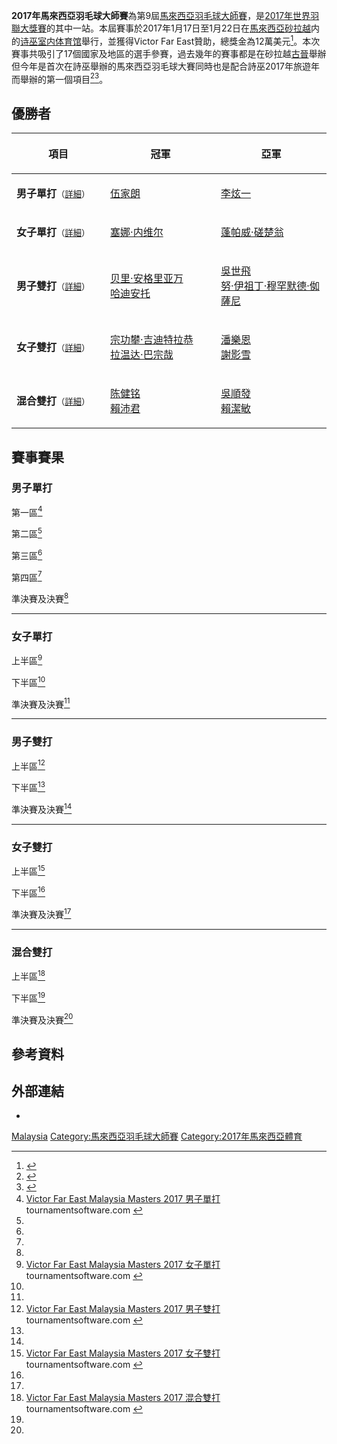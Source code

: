 {{noteTA|G1=Badminton}}
{{infobox badminton event
|name           = 2017年馬來西亞羽毛球大師賽
|image          = Malaysia Masters 2017.jpg
|size           = 200px
|caption        =
|dates          = 2017年1月17日－1月22日
|number_edition = 第9屆
|level          = 3A
|prize_money    = 12萬美元
|location       = {{MAS}}[[砂拉越|砂拉越]][[诗巫|诗巫]]
|venue          = 诗巫室内体育馆
|previous       = 2016年馬來西亞羽毛球大師賽
|next           = 2018年馬來西亞羽毛球大師賽
}}
'''2017年馬來西亞羽毛球大師賽'''為第9屆[[馬來西亞羽毛球大師賽|馬來西亞羽毛球大師賽]]，是[[2017年世界羽聯大獎賽|2017年世界羽聯大獎賽]]的其中一站。本屆賽事於2017年1月17日至1月22日在[[馬來西亞|馬來西亞]][[砂拉越|砂拉越]]内的[[诗巫室内体育馆|诗巫室内体育馆]]舉行，並獲得Victor Far East贊助，總獎金為12萬美元<ref>{{cite web|title=Tournament prospectus - MALAYSIA MASTERS 2017|url=http://system.bwfbadminton.com/uploads/2016/12/20/Malaysia%20Masters%202017%20-%20Prospectus%20-%20Revised%2016%20December%202016.pdf|publisher=Badminton Association of Malaysia (BAM)|accessdate=2017-01-16|archive-date=2017-02-02|archive-url=https://web.archive.org/web/20170202001849/http://system.bwfbadminton.com/uploads/2016/12/20/Malaysia%20Masters%202017%20-%20Prospectus%20-%20Revised%2016%20December%202016.pdf|dead-url=no}}{{en}}</ref>。本次賽事共吸引了17個國家及地區的選手參賽，過去幾年的賽事都是在砂拉越[[古晉|古晉]]舉辦但今年是首次在詩巫舉辦的馬來西亞羽毛球大賽同時也是配合詩巫2017年旅遊年而舉辦的第一個項目<ref>{{cite web|url=http://www.intimes.com.my/index.php/2013-09-08-02-08-40/item/40464-12-17|title=诗巫明年办马羽大师赛 奖金12万美金17国报名|work=國際時報|date=2016-12-17|access-date=2017-01-21|archive-url=https://web.archive.org/web/20170202003737/http://www.intimes.com.my/index.php/2013-09-08-02-08-40/item/40464-12-17|archive-date=2017-02-02|dead-url=yes}}</ref><ref>{{cite web|url=http://www.sinchew.com.my/node/1596991/2017%E5%B9%B4%E5%A4%A7%E9%A9%AC%E7%BE%BD%E7%90%83%E5%A4%A7%E5%B8%88%E8%B5%9B%C2%B7%E8%AF%97%E5%B7%AB%E7%90%83%E8%BF%B7%E6%9C%89%E7%9C%BC%E7%A6%8F%C2%B7%E5%A5%A5%E8%BF%90%E7%90%83%E6%98%9F%E5%B1%95%E9%A3%8E%E9%87%87|title=2017年大马羽球大师赛·诗巫球迷有眼福·奥运球星展风采|work=星洲網-體育|date=2016-12-16|accessdate=2017-01-21|archive-date=2016-12-19|archive-url=https://web.archive.org/web/20161219063036/http://www.sinchew.com.my/node/1596991/2017%E5%B9%B4%E5%A4%A7%E9%A9%AC%E7%BE%BD%E7%90%83%E5%A4%A7%E5%B8%88%E8%B5%9B%C2%B7%E8%AF%97%E5%B7%AB%E7%90%83%E8%BF%B7%E6%9C%89%E7%9C%BC%E7%A6%8F%C2%B7%E5%A5%A5%E8%BF%90%E7%90%83%E6%98%9F%E5%B1%95%E9%A3%8E%E9%87%87|dead-url=no}}</ref>。

== 優勝者 ==
{| class=wikitable style="font-size:small"
!width="200"|項目
!width="250"|冠軍
!width="250"|亞軍
|-
|'''男子單打'''<small>（[[#男子單打|詳細]]）</small>
|{{flagicon|HKG}} [[伍家朗|伍家朗]]
|{{flagicon|KOR}} [[李炫一|李炫一]]
|-
|'''女子單打'''<small>（[[#女子單打|詳細]]）</small>
|{{flagicon|IND}} [[塞娜·内维尔|塞娜·内维尔]]
|{{flagicon|THA}} [[蓬帕威·磋楚翁|蓬帕威·磋楚翁]]
|-
|'''男子雙打'''<small>（[[#男子雙打|詳細]]）</small>
|{{flagicon|INA}} [[贝里·安格里亚万|贝里·安格里亚万]]<br/>{{flagicon|INA}} [[哈迪安托|哈迪安托]]
|{{flagicon|MAS}} [[吳世飛|吳世飛]]<br/>{{flagicon|MAS}} [[努·伊祖丁·穆罕默德·侞薩尼|努·伊祖丁·穆罕默德·侞薩尼]]
|-
|'''女子雙打'''<small>（[[#女子雙打|詳細]]）</small>
|{{flagicon|THA}} [[宗功攀·吉迪特拉恭|宗功攀·吉迪特拉恭]]<br/>{{flagicon|THA}} [[拉温达·巴宗哉|拉温达·巴宗哉]]
|{{flagicon|HKG}} [[潘樂恩|潘樂恩]]<br/>{{flagicon|HKG}} [[謝影雪|謝影雪]]
|-
|'''混合雙打'''<small>（[[#混合雙打|詳細]]）</small>
|{{flagicon|MAS}} [[陈健铭|陈健铭]]<br/>{{flagicon|MAS}} [[賴沛君|賴沛君]]
|{{flagicon|MAS}} [[吳順發|吳順發]]<br/>{{flagicon|MAS}} [[賴潔敏|賴潔敏]]
|}

== 賽事賽果 ==
=== 男子單打 ===
;第一區<ref name="MS">[http://bwf.tournamentsoftware.com/sport/draw.aspx?id=54E1F2CE-E50F-4FF4-A4F4-576D92D5380C&draw=2 Victor Far East Malaysia Masters 2017 男子單打] tournamentsoftware.com {{en}}</ref>
{{16TeamBracket-Compact-Tennis3
| RD3 = 十六強
| RD4 = 八強
| RD1-seed01=1
| RD1-team01='''{{flagicon|HKG}} [[伍家朗|伍家朗]]
| RD1-score01-1='''21
| RD1-score01-2='''21
| RD1-score01-3=
| RD1-seed02=
| RD1-team02={{flagicon|INA}} [[Nathaniel_Ernestan_Sulistyo|N E Sulistyo]]
| RD1-score02-1=15
| RD1-score02-2=7
| RD1-score02-3=

| RD1-seed03=
| RD1-team03={{flagicon|MAS}} [[郑健祥|郑健祥]]
| RD1-score03-1=13
| RD1-score03-2=12
| RD1-score03-3=
| RD1-seed04=
| RD1-team04='''{{nowrap|{{flagicon|UKR}} [[阿提姆·波奇塔列夫|阿提姆·波奇塔列夫]]}}
| RD1-score04-1='''21
| RD1-score04-2='''21
| RD1-score04-3=

| RD1-seed05=16
| RD1-team05='''{{flagicon|INA}} [[伊赫桑·毛拉纳·穆斯托法|I·M·穆斯托法]]
| RD1-score05-1='''21
| RD1-score05-2='''21
| RD1-score05-3=
| RD1-seed06=Q6
| RD1-team06={{flagicon|MAS}} [[Wan_Mohd_Hidayat_Wan_Hassan|W M H W Hassan]]
| RD1-score06-1=9
| RD1-score06-2=4
| RD1-score06-3=

| RD1-seed07=
| RD1-team07='''{{flagicon|IND}} [[赫谢尔·丹尼|赫谢尔·丹尼]]
| RD1-score07-1='''21
| RD1-score07-2='''21
| RD1-score07-3=
| RD1-seed08=
| RD1-team08={{flagicon|MAS}} [[李梓嘉|李梓嘉]]
| RD1-score08-1=19
| RD1-score08-2=17
| RD1-score08-3=

| RD1-seed09=8
| RD1-team09='''{{flagicon|INA}} [[乔纳坦·克里斯蒂|乔纳坦·克里斯蒂]]
| RD1-score09-1='''21
| RD1-score09-2='''21
| RD1-score09-3=
| RD1-seed10=
| RD1-team10={{flagicon|MAS}} [[林志咏|林志咏]]
| RD1-score10-1=19
| RD1-score10-2=13
| RD1-score10-3=

| RD1-seed11=Q7
| RD1-team11={{nowrap|{{flagicon|INA}} [[Yulianto_Ilham_Sri|Yulianto Ilham Sri]]}}
| RD1-score11-1=6
| RD1-score11-2=11
| RD1-score11-3=
| RD1-seed12=
| RD1-team12='''{{flagicon|MAS}} [[吳業振|吳業振]]
| RD1-score12-1='''21
| RD1-score12-2='''21
| RD1-score12-3=

| RD1-seed13=10
| RD1-team13={{flagicon|HKG}} [[魏楠|魏楠]]
| RD1-score13-1=8
| RD1-score13-2=19
| RD1-score13-3=
| RD1-seed14=
| RD1-team14='''{{flagicon|INA}} [[谢萨·希伦·雷斯塔维托|S·H·雷斯塔维托]]
| RD1-score14-1='''21
| RD1-score14-2='''21
| RD1-score14-3=

| RD1-seed15=Q1
| RD1-team15={{flagicon|MAS}} [[Mitthren_Raj_Veerappen|M R Veerappen]]
| RD1-score15-1=5
| RD1-score15-2=4
| RD1-score15-3=
| RD1-seed16=
| RD1-team16='''{{flagicon|MAS}} [[張育漢|張育漢]]
| RD1-score16-1='''21
| RD1-score16-2='''21
| RD1-score16-3=

| RD2-seed01=1
| RD2-team01='''{{flagicon|HKG}} [[伍家朗|伍家朗]]
| RD2-score01-1='''21
| RD2-score01-2='''21
| RD2-score01-3=
| RD2-seed02=
| RD2-team02={{nowrap|{{flagicon|UKR}} [[阿提姆·波奇塔列夫|阿提姆·波奇塔列夫]]}}
| RD2-score02-1=19
| RD2-score02-2=12
| RD2-score02-3=

| RD2-seed03=16
| RD2-team03='''{{flagicon|INA}} [[伊赫桑·毛拉纳·穆斯托法|I·M·穆斯托法]]
| RD2-score03-1='''21
| RD2-score03-2=17
| RD2-score03-3='''21
| RD2-seed04=
| RD2-team04={{flagicon|IND}} [[赫谢尔·丹尼|赫谢尔·丹尼]]
| RD2-score04-1=15
| RD2-score04-2='''21
| RD2-score04-3=13

| RD2-seed05=8
| RD2-team05='''{{nowrap|{{flagicon|INA}} [[乔纳坦·克里斯蒂|乔纳坦·克里斯蒂]]}}
| RD2-score05-1='''21
| RD2-score05-2='''21
| RD2-score05-3=
| RD2-seed06=
| RD2-team06={{flagicon|MAS}} [[吳業振|吳業振]]
| RD2-score06-1=14
| RD2-score06-2=11
| RD2-score06-3=

| RD2-seed07=
| RD2-team07='''{{nowrap|{{flagicon|INA}} [[谢萨·希伦·雷斯塔维托|S·H·雷斯塔维托]]}}
| RD2-score07-1='''21
| RD2-score07-2='''21
| RD2-score07-3=
| RD2-seed08=
| RD2-team08={{flagicon|MAS}} [[張育漢|張育漢]]
| RD2-score08-1=14
| RD2-score08-2=15
| RD2-score08-3=

| RD3-seed01=1
| RD3-team01='''{{flagicon|HKG}} [[伍家朗|伍家朗]]
| RD3-score01-1='''21
| RD3-score01-2='''21
| RD3-score01-3=
| RD3-seed02=16
| RD3-team02={{flagicon|INA}} [[伊赫桑·毛拉纳·穆斯托法|I·M·穆斯托法]]
| RD3-score02-1=14
| RD3-score02-2=14
| RD3-score02-3=

| RD3-seed03=8
| RD3-team03='''{{nowrap|{{flagicon|INA}} [[乔纳坦·克里斯蒂|乔纳坦·克里斯蒂]]}}
| RD3-score03-1='''24
| RD3-score03-2='''21
| RD3-score03-3=
| RD3-seed04=
| RD3-team04={{flagicon|INA}} [[谢萨·希伦·雷斯塔维托|S·H·雷斯塔维托]]
| RD3-score04-1=22
| RD3-score04-2=16
| RD3-score04-3=

| RD4-seed01=1
| RD4-team01='''{{flagicon|HKG}} [[伍家朗|伍家朗]]
| RD4-score01-1=13
| RD4-score01-2='''21
| RD4-score01-3='''21
| RD4-seed02=8
| RD4-team02={{nowrap|{{flagicon|INA}} [[乔纳坦·克里斯蒂|乔纳坦·克里斯蒂]]}}
| RD4-score02-1='''21
| RD4-score02-2=15
| RD4-score02-3=16
}}
;第二區<ref name="MS"/>
{{16TeamBracket-Compact-Tennis3
| RD3 = 十六強
| RD4 = 八強
| RD1-seed01=PFQ
| RD1-team01={{flagicon|INA}} [[阿兰夏·尤纳斯|阿兰夏·尤纳斯]]
| RD1-score01-1=12
| RD1-score01-2=17
| RD1-score01-3=
| RD1-seed02=
| RD1-team02='''{{flagicon|MAS}} [[沙德斯達蘭|沙德斯達蘭]]
| RD1-score02-1='''21
| RD1-score02-2='''21
| RD1-score02-3=

| RD1-seed03=
| RD1-team03='''{{flagicon|INA}} [[安东尼·西尼苏卡·金廷|A·S·金廷]]
| RD1-score03-1=26
| RD1-score03-2='''21
| RD1-score03-3='''21
| RD1-seed04=
| RD1-team04={{flagicon|THA}} [[科希特·佩尔帕达布|科希特·佩尔帕达布]]
| RD1-score04-1='''28
| RD1-score04-2=10
| RD1-score04-3=12

| RD1-seed05=11
| RD1-team05={{flagicon|INA}} [[索尼·昆科罗|索尼·昆科罗]]
| RD1-score05-1='''21
| RD1-score05-2=6
| RD1-score05-3=9
| RD1-seed06=
| RD1-team06='''{{flagicon|MAS}} [[張崴烽|張崴烽]]
| RD1-score06-1=12
| RD1-score06-2='''21
| RD1-score06-3='''21

| RD1-seed07=
| RD1-team07='''{{flagicon|INA}} [[Henrikho_Kho_Wibowo|H K Wibowo]]
| RD1-score07-1='''21
| RD1-score07-2='''21
| RD1-score07-3=
| RD1-seed08=
| RD1-team08={{flagicon|THA}} [[阿杜拉奇·南库|阿杜拉奇·南库]]
| RD1-score08-1=15
| RD1-score08-2=19
| RD1-score08-3=

| RD1-seed09=6
| RD1-team09='''{{flagicon|IND}} [[阿贾伊·贾亚拉姆|阿贾伊·贾亚拉姆]]
| RD1-score09-1='''21
| RD1-score09-2=14
| RD1-score09-3='''21
| RD1-seed10=Q4
| RD1-team10={{flagicon|MAS}} [[梁峻豪|梁峻豪]]
| RD1-score10-1=10
| RD1-score10-2='''21
| RD1-score10-3=10

| RD1-seed11=Q3
| RD1-team11={{flagicon|INA}} [[狄奥尼修斯·哈永·伦巴卡|D·H·伦巴卡]]
| RD1-score11-1='''21
| RD1-score11-2=14
| RD1-score11-3=10
| RD1-seed12=PFQ
| RD1-team12='''{{flagicon|INA}} [[Saputra_Vicky_Angga|S V Angga]]
| RD1-score12-1=16
| RD1-score12-2='''21
| RD1-score12-3='''21

| RD1-seed13=13
| RD1-team13='''{{nowrap|{{flagicon|MAS}} [[祖尔法里·祖基菲里|祖尔法里·祖基菲里]]}}
| RD1-score13-1='''21
| RD1-score13-2='''21
| RD1-score13-3=
| RD1-seed14=
| RD1-team14={{flagicon|IND}} [[阿布舍克·埃爾加|阿布舍克·埃爾加]]
| RD1-score14-1=13
| RD1-score14-2=14
| RD1-score14-3=

| RD1-seed15=
| RD1-team15='''{{flagicon|TPE}} [[薛軒億|薛軒億]]
| RD1-score15-1='''21
| RD1-score15-2='''21
| RD1-score15-3=
| RD1-seed16=
| RD1-team16={{nowrap|{{flagicon|IND}} [[拉胡尔·亚达夫·奇塔博尔纳|R·Y·奇塔博尔纳]]}}
| RD1-score16-1=16
| RD1-score16-2=11
| RD1-score16-3=

| RD2-seed01=
| RD2-team01={{flagicon|MAS}} [[沙德斯達蘭|沙德斯達蘭]]
| RD2-score01-1=14
| RD2-score01-2=14
| RD2-score01-3=
| RD2-seed02=
| RD2-team02='''{{flagicon|INA}} [[安东尼·西尼苏卡·金廷|A·S·金廷]]
| RD2-score02-1='''21
| RD2-score02-2='''21
| RD2-score02-3=

| RD2-seed03=
| RD2-team03='''{{flagicon|MAS}} [[張崴烽|張崴烽]]
| RD2-score03-1='''21
| RD2-score03-2='''21
| RD2-score03-3=
| RD2-seed04=
| RD2-team04={{flagicon|INA}} [[Henrikho_Kho_Wibowo|H K Wibowo]]
| RD2-score04-1=15
| RD2-score04-2=9
| RD2-score04-3=

| RD2-seed05=6
| RD2-team05='''{{nowrap|{{flagicon|IND}} [[阿贾伊·贾亚拉姆|阿贾伊·贾亚拉姆]]}}
| RD2-score05-1='''21
| RD2-score05-2='''21
| RD2-score05-3=
| RD2-seed06=PFQ
| RD2-team06={{flagicon|INA}} [[Saputra_Vicky_Angga|S V Angga]]
| RD2-score06-1=9
| RD2-score06-2=12
| RD2-score06-3=

| RD2-seed07=13
| RD2-team07={{nowrap|{{flagicon|MAS}} [[祖尔法里·祖基菲里|祖尔法里·祖基菲里]]}}
| RD2-score07-1='''21
| RD2-score07-2=18
| RD2-score07-3=12
| RD2-seed08=
| RD2-team08='''{{flagicon|TPE}} [[薛軒億|薛軒億]]
| RD2-score08-1=19
| RD2-score08-2='''21
| RD2-score08-3='''21

| RD3-seed01=
| RD3-team01='''{{flagicon|INA}} [[安东尼·西尼苏卡·金廷|A·S·金廷]]
| RD3-score01-1='''21
| RD3-score01-2='''23
| RD3-score01-3=
| RD3-seed02=
| RD3-team02={{flagicon|MAS}} [[張崴烽|張崴烽]]
| RD3-score02-1=15
| RD3-score02-2=21
| RD3-score02-3=

| RD3-seed03=6
| RD3-team03='''{{nowrap|{{flagicon|IND}} [[阿贾伊·贾亚拉姆|阿贾伊·贾亚拉姆]]}}
| RD3-score03-1='''21
| RD3-score03-2=15
| RD3-score03-3='''21
| RD3-seed04=
| RD3-team04={{flagicon|TPE}} [[薛軒億|薛軒億]]
| RD3-score04-1=12
| RD3-score04-2='''21
| RD3-score04-3=15

| RD4-seed01=
| RD4-team01='''{{flagicon|INA}} [[安东尼·西尼苏卡·金廷|A·S·金廷]]
| RD4-score01-1='''21
| RD4-score01-2='''21
| RD4-score01-3=
| RD4-seed02=6
| RD4-team02={{nowrap|{{flagicon|IND}} [[阿贾伊·贾亚拉姆|阿贾伊·贾亚拉姆]]}}
| RD4-score02-1=13
| RD4-score02-2=8
| RD4-score02-3=
}}
;第三區<ref name="MS"/>
{{16TeamBracket-Compact-Tennis3
| RD3 = 十六強
| RD4 = 八強
| RD1-seed01=
| RD1-team01='''{{flagicon|HKG}} [[李卓耀|李卓耀]]
| RD1-score01-1='''21
| RD1-score01-2='''21
| RD1-score01-3=
| RD1-seed02=
| RD1-team02={{flagicon|INA}} [[菲尔曼·阿卜杜勒·科利克|F·A·科利克]]
| RD1-score02-1=13
| RD1-score02-2=17
| RD1-score02-3=

| RD1-seed03=
| RD1-team03={{nowrap|{{flagicon|MAS}} [[Zulhelmi_Zulkiffli|Zulhelmi Zulkiffli]] （中途退出）}}
| RD1-score03-1=4
| RD1-score03-2=''4
| RD1-score03-3=
| RD1-seed04=14
| RD1-team04='''{{flagicon|FRA}} [[布里斯·利弗德斯|布里斯·利弗德斯]]
| RD1-score04-1='''21
| RD1-score04-2=''11
| RD1-score04-3=

| RD1-seed05=
| RD1-team05='''{{flagicon|IND}} [[普拉特爾·喬希|普拉特爾·喬希]]
| RD1-score05-1=15
| RD1-score05-2='''21
| RD1-score05-3='''24
| RD1-seed06=
| RD1-team06={{flagicon|SIN}} [[黄敬卫|黄敬卫]]
| RD1-score06-1='''21
| RD1-score06-2=16
| RD1-score06-3=22

| RD1-seed07=Q5
| RD1-team07={{flagicon|MAS}} [[Phuah_Cheng_Wei|Phuah Cheng Wei]]
| RD1-score07-1=3
| RD1-score07-2=10
| RD1-score07-3=
| RD1-seed08=7
| RD1-team08='''{{flagicon|INA}} [[汤米·苏吉亚托|汤米·苏吉亚托]]
| RD1-score08-1='''21
| RD1-score08-2='''21
| RD1-score08-3=

| RD1-seed09=
| RD1-team09='''{{flagicon|THA}} [[潘纳维·松努阿姆|潘纳维·松努阿姆]]
| RD1-score09-1='''21
| RD1-score09-2=18
| RD1-score09-3='''21
| RD1-seed10=
| RD1-team10={{flagicon|IND}} [[西里爾·維爾馬|西里爾·維爾馬]]
| RD1-score10-1=10
| RD1-score10-2='''21
| RD1-score10-3=17

| RD1-seed11=
| RD1-team11={{nowrap|{{flagicon|THA}} [[苏庞余·阿韦辛桑农|苏庞余·阿韦辛桑农]]}}
| RD1-score11-1=15
| RD1-score11-2=19
| RD1-score11-3=
| RD1-seed12=12
| RD1-team12='''{{flagicon|TPE}} [[王子維|王子維]]
| RD1-score12-1='''21
| RD1-score12-2='''21
| RD1-score12-3=

| RD1-seed13=
| RD1-team13={{flagicon|IND}} [[阿迪亞·喬希|阿迪亞·喬希]]
| RD1-score13-1=20
| RD1-score13-2=18
| RD1-score13-3=
| RD1-seed14=
| RD1-team14='''{{flagicon|INA}} [[威斯奴·尤利·普拉塞特约|W·Y·普拉塞特约]]
| RD1-score14-1='''22
| RD1-score14-2='''21
| RD1-score14-3=

| RD1-seed15=
| RD1-team15={{flagicon|INA}} [[安德烈·马尔滕|安德烈·马尔滕]]
| RD1-score15-1='''21
| RD1-score15-2=15
| RD1-score15-3=14
| RD1-seed16=3
| RD1-team16='''{{flagicon|HKG}} [[胡贇|胡贇]]
| RD1-score16-1=16
| RD1-score16-2='''21
| RD1-score16-3='''21

| RD2-seed01=
| RD2-team01='''{{flagicon|HKG}} [[李卓耀|李卓耀]]
| RD2-score01-1='''21
| RD2-score01-2='''21
| RD2-score01-3=
| RD2-seed02=14
| RD2-team02={{flagicon|FRA}} [[布里斯·利弗德斯|布里斯·利弗德斯]]
| RD2-score02-1=15
| RD2-score02-2=18
| RD2-score02-3=

| RD2-seed03=
| RD2-team03={{flagicon|IND}} [[普拉特爾·喬希|普拉特爾·喬希]]
| RD2-score03-1=9
| RD2-score03-2=27
| RD2-score03-3=
| RD2-seed04=7
| RD2-team04='''{{flagicon|INA}} [[汤米·苏吉亚托|汤米·苏吉亚托]]
| RD2-score04-1='''21
| RD2-score04-2='''29
| RD2-score04-3=

| RD2-seed05=
| RD2-team05='''{{nowrap|{{flagicon|THA}} [[潘纳维·松努阿姆|潘纳维·松努阿姆]]}}
| RD2-score05-1='''21
| RD2-score05-2='''21
| RD2-score05-3=
| RD2-seed06=12
| RD2-team06={{flagicon|TPE}} [[王子維|王子維]]
| RD2-score06-1=16
| RD2-score06-2=19
| RD2-score06-3=

| RD2-seed07=
| RD2-team07='''{{nowrap|{{flagicon|INA}} [[威斯奴·尤利·普拉塞特约|W·Y·普拉塞特约]]}}
| RD2-score07-1='''21
| RD2-score07-2='''21
| RD2-score07-3=
| RD2-seed08=3
| RD2-team08={{flagicon|HKG}} [[胡贇|胡贇]]
| RD2-score08-1=15
| RD2-score08-2=13
| RD2-score08-3=

| RD3-seed01=
| RD3-team01={{flagicon|HKG}} [[李卓耀|李卓耀]]
| RD3-score01-1=10
| RD3-score01-2=17
| RD3-score01-3=
| RD3-seed02=7
| RD3-team02='''{{flagicon|INA}} [[汤米·苏吉亚托|汤米·苏吉亚托]]
| RD3-score02-1='''21
| RD3-score02-2='''21
| RD3-score02-3=

| RD3-seed03=
| RD3-team03={{nowrap|{{flagicon|THA}} [[潘纳维·松努阿姆|潘纳维·松努阿姆]]（中途退出）}}
| RD3-score03-1=''8
| RD3-score03-2=
| RD3-score03-3=
| RD3-seed04=
| RD3-team04='''{{nowrap|{{flagicon|INA}} [[威斯奴·尤利·普拉塞特约|W·Y·普拉塞特约]]}}
| RD3-score04-1=''14
| RD3-score04-2=
| RD3-score04-3=

| RD4-seed01=7
| RD4-team01='''{{flagicon|INA}} [[汤米·苏吉亚托|汤米·苏吉亚托]]
| RD4-score01-1='''21
| RD4-score01-2='''21
| RD4-score01-3=
| RD4-seed02=
| RD4-team02={{nowrap|{{flagicon|INA}} [[威斯奴·尤利·普拉塞特约|W·Y·普拉塞特约]]}}
| RD4-score02-1=15
| RD4-score02-2=9
| RD4-score02-3=
}}
;第四區<ref name="MS"/>
{{16TeamBracket-Compact-Tennis3
| RD3 = 十六強
| RD4 = 八強
| RD1-seed01=
| RD1-team01='''{{flagicon|TPE}} [[陳俊維|陳俊維]]
| RD1-score01-1='''21
| RD1-score01-2='''25
| RD1-score01-3=
| RD1-seed02=
| RD1-team02={{flagicon|MAS}} [[陳俊翔|陳俊翔]]
| RD1-score02-1=17
| RD1-score02-2=23
| RD1-score02-3=

| RD1-seed03=
| RD1-team03='''{{nowrap|{{flagicon|IND}} [[Hemanth_M.Gowda|Hemanth M.Gowda]]}}
| RD1-score03-1='''21
| RD1-score03-2='''21
| RD1-score03-3=
| RD1-seed04=PFQ
| RD1-team04={{flagicon|INA}} [[Yehezkiel_Fritz_Mainaky|Y F Mainaky]]
| RD1-score04-1=14
| RD1-score04-2=15
| RD1-score04-3=

| RD1-seed05=
| RD1-team05={{flagicon|INA}} [[Panji_Akbar_Sudrajat|P A Sudrajat]]
| RD1-score05-1=14
| RD1-score05-2=15
| RD1-score05-3=
| RD1-seed06=
| RD1-team06='''{{flagicon|MAS}} [[宋浚洋|宋浚洋]]
| RD1-score06-1='''21
| RD1-score06-2='''21
| RD1-score06-3=

| RD1-seed07=Q8
| RD1-team07={{flagicon|MAS}} [[沈锋豪|沈锋豪]]
| RD1-score07-1=7
| RD1-score07-2=13
| RD1-score07-3=
| RD1-seed08=5
| RD1-team08='''{{flagicon|KOR}} [[李炫一|李炫一]]
| RD1-score08-1='''21
| RD1-score08-2='''21
| RD1-score08-3=

| RD1-seed09=Q2
| RD1-team09={{flagicon|INA}} [[Androw_Yunanto|Androw Yunanto]]
| RD1-score09-1=22
| RD1-score09-2=15
| RD1-score09-3=
| RD1-seed10=PFQ
| RD1-team10='''{{flagicon|MAS}} [[陈加伟|陈加伟]]
| RD1-score10-1='''24
| RD1-score10-2='''21
| RD1-score10-3=

| RD1-seed11=
| RD1-team11='''{{flagicon|MAS}} [[詹俊為|詹俊為]]
| RD1-score11-1='''21
| RD1-score11-2='''21
| RD1-score11-3=
| RD1-seed12=PFQ
| RD1-team12={{flagicon|USA}} [[陳彥德|陳彥德]]
| RD1-score12-1=7
| RD1-score12-2=6
| RD1-score12-3=

| RD1-seed13=
| RD1-team13={{flagicon|MAS}} [[蘇德智|蘇德智]]
| RD1-score13-1=8
| RD1-score13-2='''21
| RD1-score13-3=18
| RD1-seed14=
| RD1-team14='''{{flagicon|INA}} [[穆罕默德·巴尤·庞吉斯图|M·B·庞吉斯图]]
| RD1-score14-1='''21
| RD1-score14-2=15
| RD1-score14-3='''21

| RD1-seed15=
| RD1-team15='''{{flagicon|INA}} [[菲克里·伊桑迪·哈德马迪|F·I·哈德马迪]]
| RD1-score15-1='''21
| RD1-score15-2='''21
| RD1-score15-3=
| RD1-seed16=PFQ
| RD1-team16={{flagicon|BRU}} [[楊建財|楊建財]]
| RD1-score16-1=12
| RD1-score16-2=19
| RD1-score16-3=

| RD2-seed01=
| RD2-team01='''{{flagicon|TPE}} [[陳俊維|陳俊維]]
| RD2-score01-1='''21
| RD2-score01-2='''21
| RD2-score01-3=
| RD2-seed02=
| RD2-team02={{nowrap|{{flagicon|IND}} [[Hemanth_M.Gowda|Hemanth M.Gowda]]}}
| RD2-score02-1=5
| RD2-score02-2=19
| RD2-score02-3=

| RD2-seed03=
| RD2-team03={{flagicon|MAS}} [[宋浚洋|宋浚洋]]
| RD2-score03-1=12
| RD2-score03-2=10
| RD2-score03-3=
| RD2-seed04=5
| RD2-team04='''{{flagicon|KOR}} [[李炫一|李炫一]]
| RD2-score04-1='''21
| RD2-score04-2='''21
| RD2-score04-3=

| RD2-seed05=PFQ
| RD2-team05='''{{flagicon|MAS}} [[陈加伟|陈加伟]]
| RD2-score05-1=20
| RD2-score05-2='''21
| RD2-score05-3='''21
| RD2-seed06=
| RD2-team06={{flagicon|MAS}} [[詹俊為|詹俊為]]
| RD2-score06-1='''22
| RD2-score06-2=10
| RD2-score06-3=13

| RD2-seed07=
| RD2-team07='''{{nowrap|{{flagicon|INA}} [[穆罕默德·巴尤·庞吉斯图|M·B·庞吉斯图]]}}
| RD2-score07-1=14
| RD2-score07-2='''21
| RD2-score07-3='''21
| RD2-seed08=
| RD2-team08={{flagicon|INA}} [[菲克里·伊桑迪·哈德马迪|F·I·哈德马迪]]
| RD2-score08-1='''21
| RD2-score08-2=14
| RD2-score08-3=13

| RD3-seed01=
| RD3-team01={{flagicon|TPE}} [[陳俊維|陳俊維]]
| RD3-score01-1=14
| RD3-score01-2=7
| RD3-score01-3=
| RD3-seed02=5
| RD3-team02='''{{flagicon|KOR}} [[李炫一|李炫一]]
| RD3-score02-1='''21
| RD3-score02-2='''21
| RD3-score02-3=

| RD3-seed03=PFQ
| RD3-team03={{flagicon|MAS}} [[陈加伟|陈加伟]]
| RD3-score03-1=18
| RD3-score03-2=10
| RD3-score03-3=
| RD3-seed04=
| RD3-team04='''{{nowrap|{{flagicon|INA}} [[穆罕默德·巴尤·庞吉斯图|M·B·庞吉斯图]]}}
| RD3-score04-1='''21
| RD3-score04-2='''21
| RD3-score04-3=

| RD4-seed01=5
| RD4-team01='''{{flagicon|KOR}} [[李炫一|李炫一]]
| RD4-score01-1='''21
| RD4-score01-2='''21
| RD4-score01-3=
| RD4-seed02=
| RD4-team02={{nowrap|{{flagicon|INA}} [[穆罕默德·巴尤·庞吉斯图|M·B·庞吉斯图]]}}
| RD4-score02-1=10
| RD4-score02-2=15
| RD4-score02-3=
}}
;準決賽及決賽<ref name="MS"/>
{{4TeamBracket-Tennis3-v2
| team-width=200
| RD1-seed1=1
| RD1-team1='''{{flagicon|HKG}} [[伍家朗|伍家朗]]
| RD1-score1-1='''21
| RD1-score1-2='''21
| RD1-score1-3=
| RD1-seed2=
| RD1-team2={{flagicon|INA}} [[安东尼·西尼苏卡·金廷|安东尼·西尼苏卡·金廷]]
| RD1-score2-1=18
| RD1-score2-2=15
| RD1-score2-3=

| RD1-seed3=7
| RD1-team3={{flagicon|INA}} [[汤米·苏吉亚托|汤米·苏吉亚托]]
| RD1-score3-1=17
| RD1-score3-2=16
| RD1-score3-3=
| RD1-seed4=5
| RD1-team4='''{{flagicon|KOR}} [[李炫一|李炫一]]
| RD1-score4-1='''21
| RD1-score4-2='''21
| RD1-score4-3=

| RD2-seed1=1
| RD2-team1='''{{flagicon|HKG}} [[伍家朗|伍家朗]]
| RD2-score1-1=14
| RD2-score1-2='''21
| RD2-score1-3=''10
| RD2-seed2=5
| RD2-team2={{nowrap|{{flagicon|KOR}} [[李炫一|李炫一]]（因傷棄權<ref>{{cite web|url=http://www.sinchew.com.my/node/1608197/|title=祝福李炫一早日康复 ·伍家郎夺冠开心过年|work=星洲網-體育|date=2017-01-22|accessdate=2017-01-22|archive-date=2017-02-19|archive-url=https://web.archive.org/web/20170219003948/http://www.sinchew.com.my/node/1608197|dead-url=no}}</ref>）}}
| RD2-score2-1='''21
| RD2-score2-2=15
| RD2-score2-3=''9
}}
----

=== 女子單打 ===
;上半區<ref name="WS">[http://bwf.tournamentsoftware.com/sport/draw.aspx?id=54E1F2CE-E50F-4FF4-A4F4-576D92D5380C&draw=4 Victor Far East Malaysia Masters 2017 女子單打] tournamentsoftware.com {{en}}</ref>
{{16TeamBracket-Compact-Tennis3
| RD1-seed01=1
| RD1-team01='''{{flagicon|IND}} [[塞娜·内维尔|塞娜·内维尔]]
| RD1-score01-1='''21
| RD1-score01-2='''21
| RD1-score01-3=
| RD1-seed02=Q1
| RD1-team02={{flagicon|THA}} [[查斯妮·戈内帕|查斯妮·戈内帕]]
| RD1-score02-1=9
| RD1-score02-2=8
| RD1-score02-3=

| RD1-seed03=
| RD1-team03='''{{nowrap|{{flagicon|INA}} [[哈娜·拉曼迪尼|哈娜·拉曼迪尼]]}}
| RD1-score03-1='''21
| RD1-score03-2='''21
| RD1-score03-3=
| RD1-seed04=
| RD1-team04={{flagicon|SIN}} [[杨佳敏|杨佳敏]]
| RD1-score04-1=16
| RD1-score04-2=17
| RD1-score04-3=

| RD1-seed05=8
| RD1-team05='''{{flagicon|INA}} [[菲特里亚尼|菲特里亚尼]]
| RD1-score05-1='''21
| RD1-score05-2='''21
| RD1-score05-3=
| RD1-seed06=
| RD1-team06={{flagicon|MAS}} [[何艷美|何艷美]]
| RD1-score06-1=17
| RD1-score06-2=13
| RD1-score06-3=

| RD1-seed07=Q4
| RD1-team07={{flagicon|MAS}} [[穆拉里塔兰·蒂娜|穆拉里塔兰·蒂娜]]
| RD1-score07-1='''21
| RD1-score07-2=10
| RD1-score07-3=10
| RD1-seed08=
| RD1-team08='''{{flagicon|MAS}} [[謝抒芽|謝抒芽]]
| RD1-score08-1=19
| RD1-score08-2='''21
| RD1-score08-3='''21

| RD1-seed09=4
| RD1-team09='''{{flagicon|TPE}} [[許雅晴|許雅晴]]
| RD1-score09-1=8
| RD1-score09-2='''21
| RD1-score09-3='''21
| RD1-seed10=
| RD1-team10={{flagicon|INA}} [[尤利娅·约瑟芬·苏珊托|Y·Y·苏珊托]]
| RD1-score10-1='''21
| RD1-score10-2=18
| RD1-score10-3=17

| RD1-seed11=
| RD1-team11='''{{flagicon|MAS}} [[李盈盈|李盈盈]]
| RD1-score11-1='''21
| RD1-score11-2='''21
| RD1-score11-3=
| RD1-seed12=
| RD1-team12={{flagicon|INA}} [[莉昂丽·亚历山德拉·迈纳基|L·A·迈纳基]]
| RD1-score12-1=11
| RD1-score12-2=18
| RD1-score12-3=

| RD1-seed13=5
| RD1-team13='''{{flagicon|HKG}} [[葉姵延|葉姵延]]
| RD1-score13-1='''21
| RD1-score13-2='''21
| RD1-score13-3=
| RD1-seed14=
| RD1-team14={{flagicon|INA}} [[斯里·發瑪瓦蒂|斯里·發瑪瓦蒂]]
| RD1-score14-1=17
| RD1-score14-2=15
| RD1-score14-3=

| RD1-seed15=
| RD1-team15={{nowrap|{{flagicon|RUS}} [[娜塔莉亚·佩米诺娃|娜塔莉亚·佩米诺娃]]}}
| RD1-score15-1=12
| RD1-score15-2=16
| RD1-score15-3=
| RD1-seed16=
| RD1-team16='''{{flagicon|INA}} [[菲比·安古尼|菲比·安古尼]]
| RD1-score16-1='''21
| RD1-score16-2='''21
| RD1-score16-3=

| RD2-seed01=1
| RD2-team01='''{{flagicon|IND}} [[塞娜·内维尔|塞娜·内维尔]]
| RD2-score01-1='''21
| RD2-score01-2='''21
| RD2-score01-3=
| RD2-seed02=
| RD2-team02={{nowrap|{{flagicon|INA}} [[哈娜·拉曼迪尼|哈娜·拉曼迪尼]]}}
| RD2-score02-1=17
| RD2-score02-2=12
| RD2-score02-3=

| RD2-seed03=8
| RD2-team03='''{{flagicon|INA}} [[菲特里亚尼|菲特里亚尼]]
| RD2-score03-1='''21
| RD2-score03-2='''21
| RD2-score03-3=
| RD2-seed04=
| RD2-team04={{flagicon|MAS}} [[謝抒芽|謝抒芽]]
| RD2-score04-1=16
| RD2-score04-2=17
| RD2-score04-3=

| RD2-seed05=4
| RD2-team05={{flagicon|TPE}} [[許雅晴|許雅晴]]
| RD2-score05-1=8
| RD2-score05-2=8
| RD2-score05-3=
| RD2-seed06=
| RD2-team06='''{{flagicon|MAS}} [[李盈盈|李盈盈]]
| RD2-score06-1='''21
| RD2-score06-2='''21
| RD2-score06-3=

| RD2-seed07=5
| RD2-team07='''{{flagicon|HKG}} [[葉姵延|葉姵延]]
| RD2-score07-1=13
| RD2-score07-2='''21
| RD2-score07-3='''21
| RD2-seed08=
| RD2-team08={{flagicon|INA}} [[菲比·安古尼|菲比·安古尼]]
| RD2-score08-1='''21
| RD2-score08-2=13
| RD2-score08-3=17

| RD3-seed01=1
| RD3-team01='''{{nowrap|{{flagicon|IND}} [[塞娜·内维尔|塞娜·内维尔]]}}
| RD3-score01-1='''21
| RD3-score01-2='''21
| RD3-score01-3=
| RD3-seed02=8
| RD3-team02={{flagicon|INA}} [[菲特里亚尼|菲特里亚尼]]
| RD3-score02-1=15
| RD3-score02-2=14
| RD3-score02-3=

| RD3-seed03=
| RD3-team03={{flagicon|MAS}} [[李盈盈|李盈盈]]
| RD3-score03-1=18
| RD3-score03-2=16
| RD3-score03-3=
| RD3-seed04=5
| RD3-team04='''{{flagicon|HKG}} [[葉姵延|葉姵延]]
| RD3-score04-1='''21
| RD3-score04-2='''21
| RD3-score04-3=

| RD4-seed01=1
| RD4-team01='''{{nowrap|{{flagicon|IND}} [[塞娜·内维尔|塞娜·内维尔]]}}
| RD4-score01-1='''21
| RD4-score01-2='''21
| RD4-score01-3=
| RD4-seed02=5
| RD4-team02={{flagicon|HKG}} [[葉姵延|葉姵延]]
| RD4-score02-1=13
| RD4-score02-2=10
| RD4-score02-3=
}}
;下半區<ref name="WS"/>
{{16TeamBracket-Compact-Tennis3
| RD1-seed01=
| RD1-team01={{flagicon|INA}} [[鲁斯丽·哈塔万|鲁斯丽·哈塔万]]
| RD1-score01-1=12
| RD1-score01-2='''21
| RD1-score01-3=11
| RD1-seed02=
| RD1-team02='''{{flagicon|THA}} [[蓬帕威·磋楚翁|蓬帕威·磋楚翁]]
| RD1-score02-1='''21
| RD1-score02-2=16
| RD1-score02-3='''21

| RD1-seed03=PFQ
| RD1-team03={{flagicon|INA}} [[Jesica_Muljati|Jesica Muljati]]
| RD1-score03-1=21
| RD1-score03-2=14
| RD1-score03-3=
| RD1-seed04=7
| RD1-team04='''{{flagicon|TPE}} [[江美慧|江美慧]]
| RD1-score04-1='''23
| RD1-score04-2='''21
| RD1-score04-3=

| RD1-seed05=Q2
| RD1-team05={{flagicon|INA}} [[安娜·罗维塔|安娜·罗维塔]]
| RD1-score05-1=16
| RD1-score05-2=11
| RD1-score05-3=
| RD1-seed06=
| RD1-team06='''{{flagicon|INA}} [[迪娜·迪亚·阿尤丝丁|D·D·阿尤丝丁]]
| RD1-score06-1='''21
| RD1-score06-2='''21
| RD1-score06-3=

| RD1-seed07=Q3
| RD1-team07={{flagicon|MAS}} [[吉苏娜|吉苏娜]]
| RD1-score07-1=15
| RD1-score07-2=13
| RD1-score07-3=
| RD1-seed08=3
| RD1-team08='''{{nowrap|{{flagicon|ESP}} [[比阿特丽斯·科拉莱斯|比阿特丽斯·科拉莱斯]]}}
| RD1-score08-1='''21
| RD1-score08-2='''21
| RD1-score08-3=

| RD1-seed09=
| RD1-team09={{flagicon|INA}} [[Asty_Dwi_Widyaningrum|A D Widyaningrum]]
| RD1-score09-1='''21
| RD1-score09-2=14
| RD1-score09-3=18
| RD1-seed10=
| RD1-team10='''{{flagicon|TPE}} [[李佳馨|李佳馨]]
| RD1-score10-1=15
| RD1-score10-2='''21
| RD1-score10-3='''21

| RD1-seed11=
| RD1-team11={{flagicon|IND}} [[斯里·克里希纳·普里亚·库达拉瓦利|S·K·P·库达拉瓦利]]
| RD1-score11-1=12
| RD1-score11-2=21
| RD1-score11-3=
| RD1-seed12=6
| RD1-team12='''{{flagicon|MAS}} [[吳堇溦|吳堇溦]]
| RD1-score12-1='''21
| RD1-score12-2='''23
| RD1-score12-3=

| RD1-seed13=
| RD1-team13='''{{flagicon|MAS}} [[林吟芳|林吟芳]]
| RD1-score13-1='''21
| RD1-score13-2='''21
| RD1-score13-3=
| RD1-seed14=
| RD1-team14={{flagicon|INA}} [[鲁西丁娜·安塔妲尤·利奥丁金|R·A·利奥丁金]]
| RD1-score14-1=19
| RD1-score14-2=16
| RD1-score14-3=

| RD1-seed15=
| RD1-team15={{nowrap|{{flagicon|INA}} [[格蕾戈丽亚·玛丽斯卡|格蕾戈丽亚·玛丽斯卡]]}}
| RD1-score15-1='''21
| RD1-score15-2=18
| RD1-score15-3=16
| RD1-seed16=2
| RD1-team16='''{{flagicon|HKG}} [[張雁宜|張雁宜]]
| RD1-score16-1=15
| RD1-score16-2='''21
| RD1-score16-3='''21

| RD2-seed01=
| RD2-team01='''{{flagicon|THA}} [[蓬帕威·磋楚翁|蓬帕威·磋楚翁]]
| RD2-score01-1='''21
| RD2-score01-2='''22
| RD2-score01-3=
| RD2-seed02=7
| RD2-team02={{flagicon|TPE}} [[江美慧|江美慧]]
| RD2-score02-1=8
| RD2-score02-2=20
| RD2-score02-3=

| RD2-seed03=
| RD2-team03='''{{flagicon|INA}} [[迪娜·迪亚·阿尤丝丁|D·D·阿尤丝丁]]
| RD2-score03-1='''21
| RD2-score03-2=19
| RD2-score03-3='''22
| RD2-seed04=3
| RD2-team04={{nowrap|{{flagicon|ESP}} [[比阿特丽斯·科拉莱斯|比阿特丽斯·科拉莱斯]]}}
| RD2-score04-1=16
| RD2-score04-2='''21
| RD2-score04-3=20

| RD2-seed05=
| RD2-team05='''{{flagicon|TPE}} [[李佳馨|李佳馨]]
| RD2-score05-1='''21
| RD2-score05-2='''21
| RD2-score05-3=
| RD2-seed06=6
| RD2-team06={{flagicon|MAS}} [[吳堇溦|吳堇溦]]
| RD2-score06-1=12
| RD2-score06-2=10
| RD2-score06-3=

| RD2-seed07=
| RD2-team07={{flagicon|MAS}} [[林吟芳|林吟芳]]
| RD2-score07-1=13
| RD2-score07-2=11
| RD2-score07-3=
| RD2-seed08=2
| RD2-team08='''{{flagicon|HKG}} [[張雁宜|張雁宜]]
| RD2-score08-1='''21
| RD2-score08-2='''21
| RD2-score08-3=

| RD3-seed01=
| RD3-team01='''{{nowrap|{{flagicon|THA}} [[蓬帕威·磋楚翁|蓬帕威·磋楚翁]]}}
| RD3-score01-1='''21
| RD3-score01-2='''21
| RD3-score01-3=
| RD3-seed02=
| RD3-team02={{flagicon|INA}} [[迪娜·迪亚·阿尤丝丁|D·D·阿尤丝丁]]
| RD3-score02-1=10
| RD3-score02-2=17
| RD3-score02-3=

| RD3-seed03=
| RD3-team03={{flagicon|TPE}} [[李佳馨|李佳馨]]
| RD3-score03-1=16
| RD3-score03-2='''21
| RD3-score03-3=7
| RD3-seed04=2
| RD3-team04='''{{flagicon|HKG}} [[張雁宜|張雁宜]]
| RD3-score04-1='''21
| RD3-score04-2=19
| RD3-score04-3='''21

| RD4-seed01=
| RD4-team01='''{{nowrap|{{flagicon|THA}} [[蓬帕威·磋楚翁|蓬帕威·磋楚翁]]}}
| RD4-score01-1='''21
| RD4-score01-2=20
| RD4-score01-3='''21
| RD4-seed02=2
| RD4-team02={{flagicon|HKG}} [[張雁宜|張雁宜]]
| RD4-score02-1=19
| RD4-score02-2='''22
| RD4-score02-3=18
}}
;準決賽及決賽<ref name="WS"/>
{{4TeamBracket-Tennis3-v2
| team-width=200
| RD1-seed1=1
| RD1-team1='''{{flagicon|IND}} [[塞娜·内维尔|塞娜·内维尔]]
| RD1-score1-1='''21
| RD1-score1-2='''21
| RD1-score1-3=
| RD1-seed2=5
| RD1-team2={{flagicon|HKG}} [[葉姵延|葉姵延]]
| RD1-score2-1=13
| RD1-score2-2=10
| RD1-score2-3=

| RD1-seed3=
| RD1-team3='''{{flagicon|THA}} [[蓬帕威·磋楚翁|蓬帕威·磋楚翁]]
| RD1-score3-1='''21
| RD1-score3-2=20
| RD1-score3-3='''21
| RD1-seed4=2
| RD1-team4={{flagicon|HKG}} [[張雁宜|張雁宜]]
| RD1-score4-1=19
| RD1-score4-2='''22
| RD1-score4-3=18

| RD2-seed1=1
| RD2-team1='''{{flagicon|IND}} [[塞娜·内维尔|塞娜·内维尔]]
| RD2-score1-1='''22
| RD2-score1-2='''22
| RD2-score1-3=
| RD2-seed2=
| RD2-team2={{flagicon|THA}} [[蓬帕威·磋楚翁|蓬帕威·磋楚翁]]
| RD2-score2-1=20
| RD2-score2-2=20
| RD2-score2-3=
}}
----

=== 男子雙打 ===
;上半區<ref name="MD">[http://bwf.tournamentsoftware.com/sport/draw.aspx?id=54E1F2CE-E50F-4FF4-A4F4-576D92D5380C&draw=6 Victor Far East Malaysia Masters 2017 男子雙打] tournamentsoftware.com {{en}}</ref>
{{16TeamBracket-Compact-Tennis3
| RD1-seed01=PFQ
| RD1-team01='''{{flagicon|HKG}} [[麦喜俊|麦喜俊]]<br/> {{flagicon|HKG}} [[譚進希|譚進希]]
| RD1-score01-1='''21
| RD1-score01-2=21
| RD1-score01-3='''21
| RD1-seed02=Q2
| RD1-team02={{flagicon|INA}} [[卢基·阿普里·努格洛侯|L·A·努格洛侯]]<br/> {{flagicon|INA}} [[泰迪·蘇里亞迪|泰迪·蘇里亞迪]]
| RD1-score02-1=15
| RD1-score02-2='''23
| RD1-score02-3=8

| RD1-seed03=
| RD1-team03='''{{flagicon|MAS}} [[陳致佃|陳致佃]]<br/> {{flagicon|MAS}} [[陈蔚元|陈蔚元]]
| RD1-score03-1=11
| RD1-score03-2='''21
| RD1-score03-3='''26
| RD1-seed04=
| RD1-team04={{nowrap|{{flagicon|IND}} [[萨维克赛拉吉·兰基雷迪|萨维克赛拉吉·兰基雷迪]]<br/> {{flagicon|IND}} [[奇拉格·谢提|奇拉格·谢提]]}}
| RD1-score04-1='''21
| RD1-score04-2=15
| RD1-score04-3=24

| RD1-seed05=7
| RD1-team05={{flagicon|HKG}} [[柯展聰|柯展聰]]<br/> {{flagicon|HKG}} [[鄧俊文|鄧俊文]]
| RD1-score05-1='''21
| RD1-score05-2=18
| RD1-score05-3=18
| RD1-seed06=
| RD1-team06='''{{flagicon|MAS}} [[吳世飛|吳世飛]]<br/> {{flagicon|MAS}} [[努·伊祖丁·穆罕默德·侞薩尼|N·I·M·侞薩尼]]
| RD1-score06-1=16
| RD1-score06-2='''21
| RD1-score06-3='''21

| RD1-seed07=
| RD1-team07='''{{flagicon|TPE}} [[盧敬堯|盧敬堯]]<br/> {{flagicon|TPE}} [[楊博涵|楊博涵]]
| RD1-score07-1='''23
| RD1-score07-2=15
| RD1-score07-3='''21
| RD1-seed08=
| RD1-team08={{flagicon|MAS}} [[阿里夫阿都拉迪夫|阿里夫阿都拉迪夫]]<br/> {{flagicon|MAS}} [[林钦华|林钦华]]
| RD1-score08-1=21
| RD1-score08-2='''21
| RD1-score08-3=15

| RD1-seed09=3
| RD1-team09='''{{flagicon|IND}} [[马奴·阿特里|马奴·阿特里]]<br/> {{flagicon|IND}} [[苏密特·雷迪|苏密特·雷迪]]
| RD1-score09-1=15
| RD1-score09-2='''21
| RD1-score09-3='''21
| RD1-seed10=Q4
| RD1-team10={{flagicon|MAS}} [[Chen_Jia_Huo|Chen Jia Huo]]<br/> {{flagicon|MAS}} [[謝俊康|謝俊康]]
| RD1-score10-1='''21
| RD1-score10-2=13
| RD1-score10-3=18

| RD1-seed11=
| RD1-team11='''{{flagicon|INA}} [[亨德拉·阿普利达·古纳万|H·A·古纳万]]<br/> {{flagicon|INA}} [[马尔基斯·基多|马尔基斯·基多]]
| RD1-score11-1='''21
| RD1-score11-2='''21
| RD1-score11-3=
| RD1-seed12=
| RD1-team12={{flagicon|INA}} [[安德烈·阿迪斯提亚|安德烈·阿迪斯提亚]]<br/> {{flagicon|MAS}} [[Wong_Jien_Sern|Wong Jien Sern]]
| RD1-score12-1=14
| RD1-score12-2=16
| RD1-score12-3=

| RD1-seed13=8
| RD1-team13='''{{flagicon|MAS}} [[云天豪|云天豪]]<br/> {{flagicon|MAS}} [[张国祥_(羽毛球运动员)|张国祥]]
| RD1-score13-1='''21
| RD1-score13-2='''21
| RD1-score13-3=
| RD1-seed14=Q3
| RD1-team14={{flagicon|MAS}} [[谢定峰|谢定峰]]<br/> {{flagicon|MAS}} [[陳錦華_(羽毛球運動員)|陳錦華]]
| RD1-score14-1=17
| RD1-score14-2=16
| RD1-score14-3=

| RD1-seed15=
| RD1-team15={{flagicon|TPE}} [[李勝木|李勝木]]<br/> {{flagicon|TPE}} [[林家佑|林家佑]]
| RD1-score15-1=19
| RD1-score15-2=22
| RD1-score15-3=
| RD1-seed16=
| RD1-team16='''{{flagicon|SIN}} [[许永凯|许永凯]]<br/> {{flagicon|SIN}} [[骆建贤|骆建贤]]
| RD1-score16-1='''21
| RD1-score16-2='''24
| RD1-score16-3=

| RD2-seed01=PFQ
| RD2-team01='''{{flagicon|HKG}} [[麦喜俊|麦喜俊]]<br/> {{flagicon|HKG}} [[譚進希|譚進希]]
| RD2-score01-1='''21
| RD2-score01-2='''21
| RD2-score01-3=
| RD2-seed02=
| RD2-team02={{flagicon|MAS}} [[陳致佃|陳致佃]]<br/> {{flagicon|MAS}} [[陈蔚元|陈蔚元]]
| RD2-score02-1=15
| RD2-score02-2=19
| RD2-score02-3=

| RD2-seed03=
| RD2-team03='''{{nowrap|{{flagicon|MAS}} [[吳世飛|吳世飛]]<br/> {{flagicon|MAS}} [[努·伊祖丁·穆罕默德·侞薩尼|N·I·M·侞薩尼]]}}
| RD2-score03-1=13
| RD2-score03-2='''21
| RD2-score03-3='''21
| RD2-seed04=
| RD2-team04={{flagicon|TPE}} [[盧敬堯|盧敬堯]]<br/> {{flagicon|TPE}} [[楊博涵|楊博涵]]
| RD2-score04-1='''21
| RD2-score04-2=12
| RD2-score04-3=13

| RD2-seed05=3
| RD2-team05={{flagicon|IND}} [[马奴·阿特里|马奴·阿特里]]<br/> {{flagicon|IND}} [[苏密特·雷迪|苏密特·雷迪]]
| RD2-score05-1=17
| RD2-score05-2='''21
| RD2-score05-3=12
| RD2-seed06=
| RD2-team06='''{{flagicon|INA}} [[亨德拉·阿普利达·古纳万|H·A·古纳万]]<br/> {{flagicon|INA}} [[马尔基斯·基多|马尔基斯·基多]]
| RD2-score06-1='''21
| RD2-score06-2=18
| RD2-score06-3='''21

| RD2-seed07=8
| RD2-team07={{nowrap|{{flagicon|MAS}} [[云天豪|云天豪]]（中途退出）<br/> {{flagicon|MAS}} [[张国祥_(羽毛球运动员)|张国祥]]}}
| RD2-score07-1=17
| RD2-score07-2=
| RD2-score07-3=
| RD2-seed08=
| RD2-team08='''{{flagicon|SIN}} [[许永凯|许永凯]]<br/> {{flagicon|SIN}} [[骆建贤|骆建贤]]
| RD2-score08-1='''21
| RD2-score08-2=
| RD2-score08-3=

| RD3-seed01=PFQ
| RD3-team01={{flagicon|HKG}} [[麦喜俊|麦喜俊]]<br/> {{flagicon|HKG}} [[譚進希|譚進希]]
| RD3-score01-1=20
| RD3-score01-2=16
| RD3-score01-3=
| RD3-seed02=
| RD3-team02='''{{nowrap|{{flagicon|MAS}} [[吳世飛|吳世飛]]<br/> {{flagicon|MAS}} [[努·伊祖丁·穆罕默德·侞薩尼|N·I·M·侞薩尼]]}}
| RD3-score02-1='''22
| RD3-score02-2='''21
| RD3-score02-3=

| RD3-seed03=
| RD3-team03='''{{flagicon|INA}} [[亨德拉·阿普利达·古纳万|H·A·古纳万]]<br/> {{flagicon|INA}} [[马尔基斯·基多|马尔基斯·基多]]
| RD3-score03-1=19
| RD3-score03-2='''21
| RD3-score03-3='''21
| RD3-seed04=
| RD3-team04={{flagicon|SIN}} [[许永凯|许永凯]]<br/> {{flagicon|SIN}} [[骆建贤|骆建贤]]
| RD3-score04-1='''21
| RD3-score04-2=13
| RD3-score04-3=11

| RD4-seed01=
| RD4-team01='''{{nowrap|{{flagicon|MAS}} [[吳世飛|吳世飛]]<br/> {{flagicon|MAS}} [[努·伊祖丁·穆罕默德·侞薩尼|N·I·M·侞薩尼]]}}
| RD4-score01-1='''21
| RD4-score01-2='''21
| RD4-score01-3=
| RD4-seed02=
| RD4-team02={{flagicon|INA}} [[亨德拉·阿普利达·古纳万|H·A·古纳万]]<br/> {{flagicon|INA}} [[马尔基斯·基多|马尔基斯·基多]]
| RD4-score02-1=15
| RD4-score02-2=13
| RD4-score02-3=
}}
;下半區<ref name="MD"/>
{{16TeamBracket-Compact-Tennis3
| RD1-seed01=PFQ
| RD1-team01='''{{flagicon|JPN}} [[遠藤大由|遠藤大由]]<br/> {{flagicon|JPN}} [[渡边勇大|渡边勇大]]
| RD1-score01-1='''21
| RD1-score01-2='''21
| RD1-score01-3=
| RD1-seed02=Q1
| RD1-team02={{flagicon|INA}} [[约翰奈斯·伦迪·苏吉亚托|Y·R·苏吉亚托]]<br/> {{flagicon|INA}} [[阿菲特·尤瑞斯·韦拉万|A·Y·韦拉万]]
| RD1-score02-1=10
| RD1-score02-2=11
| RD1-score02-3=

| RD1-seed03=
| RD1-team03='''{{flagicon|TPE}} [[李佳翰|李佳翰]]<br/> {{flagicon|TPE}} [[蔡佳欣|蔡佳欣]]
| RD1-score03-1='''21
| RD1-score03-2='''22
| RD1-score03-3=
| RD1-seed04=PFQ
| RD1-team04={{flagicon|INA}} [[萨巴尔·卡里亚曼·古塔马|S·K·古塔马]]<br/> {{flagicon|INA}} [[弗兰基·维加亚·普特拉|F·W·普特拉]]
| RD1-score04-1=9
| RD1-score04-2=20
| RD1-score04-3=

| RD1-seed05=
| RD1-team05='''{{flagicon|JPN}} [[井上拓斗|井上拓斗]]<br/> {{flagicon|JPN}} [[金子祐樹|金子祐樹]]
| RD1-score05-1='''21
| RD1-score05-2='''21
| RD1-score05-3=
| RD1-seed06=
| RD1-team06={{flagicon|SIN}} [[丹尼·巴瓦·克里斯南塔|D·B·克里斯南塔]]<br/> {{flagicon|SIN}} [[亨德拉·维加亚|亨德拉·维加亚]]
| RD1-score06-1=7
| RD1-score06-2=9
| RD1-score06-3=

| RD1-seed07=
| RD1-team07={{flagicon|MAS}} [[李健亿|李健亿]]<br/> {{flagicon|MAS}} [[林政廷|林政廷]]
| RD1-score07-1='''21
| RD1-score07-2=13
| RD1-score07-3=17
| RD1-seed08=4
| RD1-team08='''{{flagicon|INA}} [[法贾·阿尔弗兰|法贾·阿尔弗兰]]<br/> {{flagicon|INA}} [[穆罕默德·里安·阿利安托|M·R·阿利安托]]
| RD1-score08-1=15
| RD1-score08-2='''21
| RD1-score08-3='''21

| RD1-seed09=
| RD1-team09='''{{nowrap|{{flagicon|IND}} [[阿琼·马塔蒂尔·拉马钱德兰|阿琼·M·R]]<br/> {{flagicon|IND}} [[拉馬錢德蘭·斯洛|拉馬錢德蘭·斯洛]]}}
| RD1-score09-1='''21
| RD1-score09-2='''21
| RD1-score09-3=
| RD1-seed10=
| RD1-team10={{flagicon|MAS}} [[努·穆罕默德·阿茲林·阿尤布|N·M·A·阿尤布]]<br/> {{flagicon|MAS}} [[Jagdish_Singh|Jagdish Singh]]
| RD1-score10-1=19
| RD1-score10-2=12
| RD1-score10-3=

| RD1-seed11=
| RD1-team11='''{{flagicon|HKG}} [[羅卓謙|羅卓謙]]<br/> {{flagicon|HKG}} [[李晉熙_(羽毛球運動員)|李晉熙]]
| RD1-score11-1='''21
| RD1-score11-2=14
| RD1-score11-3='''21
| RD1-seed12=6
| RD1-team12={{flagicon|MAS}} [[徐家铭|徐家铭]]<br/> {{flagicon|MAS}} [[劉雋程|劉雋程]]
| RD1-score12-1=16
| RD1-score12-2='''21
| RD1-score12-3=15

| RD1-seed13=
| RD1-team13={{flagicon|IND}} [[阿尔文·弗朗西斯|阿尔文·弗朗西斯]]<br/> {{flagicon|IND}} [[塔伦·科纳|塔伦·科纳]]
| RD1-score13-1=14
| RD1-score13-2=18
| RD1-score13-3=
| RD1-seed14=
| RD1-team14='''{{flagicon|INA}} [[贝里·安格里亚万|贝里·安格里亚万]]<br/> {{flagicon|INA}} [[哈迪安托|哈迪安托]]
| RD1-score14-1='''21
| RD1-score14-2='''21
| RD1-score14-3=

| RD1-seed15=
| RD1-team15='''{{flagicon|INA}} [[穆罕默德·阿赫桑|穆罕默德·阿赫桑]]<br/> {{flagicon|INA}} [[利安·阿刚·萨普特拉|R·A·萨普特拉]]
| RD1-score15-1=20
| RD1-score15-2='''21
| RD1-score15-3='''21
| RD1-seed16=2
| RD1-team16={{flagicon|TPE}} [[李哲輝|李哲輝]]<br/> {{flagicon|TPE}} [[李洋_(羽毛球運動員)|李洋]]
| RD1-score16-1='''22
| RD1-score16-2=15
| RD1-score16-3=13

| RD2-seed01=PFQ
| RD2-team01='''{{flagicon|JPN}} [[遠藤大由|遠藤大由]]<br/> {{flagicon|JPN}} [[渡边勇大|渡边勇大]]
| RD2-score01-1='''21
| RD2-score01-2='''21
| RD2-score01-3=
| RD2-seed02=
| RD2-team02={{flagicon|TPE}} [[李佳翰|李佳翰]]<br/> {{flagicon|TPE}} [[蔡佳欣|蔡佳欣]]
| RD2-score02-1=13
| RD2-score02-2=11
| RD2-score02-3=

| RD2-seed03=
| RD2-team03='''{{flagicon|JPN}} [[井上拓斗|井上拓斗]]<br/> {{flagicon|JPN}} [[金子祐樹|金子祐樹]]
| RD2-score03-1=10
| RD2-score03-2='''21
| RD2-score03-3='''21
| RD2-seed04=4
| RD2-team04={{flagicon|INA}} [[法贾·阿尔弗兰|法贾·阿尔弗兰]]<br/> {{flagicon|INA}} [[穆罕默德·里安·阿利安托|M·R·阿利安托]]
| RD2-score04-1='''21
| RD2-score04-2=11
| RD2-score04-3=17

| RD2-seed05=
| RD2-team05={{nowrap|{{flagicon|IND}} [[阿琼·马塔蒂尔·拉马钱德兰|阿琼·M·R]]<br/> {{flagicon|IND}} [[拉馬錢德蘭·斯洛|拉馬錢德蘭·斯洛]]}}
| RD2-score05-1=14
| RD2-score05-2=17
| RD2-score05-3=
| RD2-seed06=
| RD2-team06='''{{flagicon|HKG}} [[羅卓謙|羅卓謙]]<br/> {{flagicon|HKG}} [[李晉熙_(羽毛球運動員)|李晉熙]]
| RD2-score06-1='''21
| RD2-score06-2='''21
| RD2-score06-3=

| RD2-seed07=
| RD2-team07='''{{flagicon|INA}} [[贝里·安格里亚万|贝里·安格里亚万]]<br/> {{flagicon|INA}} [[哈迪安托|哈迪安托]]
| RD2-score07-1=
| RD2-score07-2=
| RD2-score07-3=
| RD2-seed08=
| RD2-team08={{nowrap|{{flagicon|INA}} [[穆罕默德·阿赫桑|穆罕默德·阿赫桑]]（退賽）<br/> {{flagicon|INA}} [[利安·阿刚·萨普特拉|R·A·萨普特拉]]}}
| RD2-score08-1=
| RD2-score08-2=
| RD2-score08-3=

| RD3-seed01=PFQ
| RD3-team01='''{{flagicon|JPN}} [[遠藤大由|遠藤大由]]<br/> {{flagicon|JPN}} [[渡边勇大|渡边勇大]]
| RD3-score01-1='''21
| RD3-score01-2='''21
| RD3-score01-3=
| RD3-seed02=
| RD3-team02={{flagicon|JPN}} [[井上拓斗|井上拓斗]]<br/> {{flagicon|JPN}} [[金子祐樹|金子祐樹]]
| RD3-score02-1=16
| RD3-score02-2=18
| RD3-score02-3=

| RD3-seed03=
| RD3-team03={{flagicon|HKG}} [[羅卓謙|羅卓謙]]<br/> {{flagicon|HKG}} [[李晉熙_(羽毛球運動員)|李晉熙]]
| RD3-score03-1=21
| RD3-score03-2='''22
| RD3-score03-3=11
| RD3-seed04=
| RD3-team04='''{{nowrap|{{flagicon|INA}} [[贝里·安格里亚万|贝里·安格里亚万]]<br/> {{flagicon|INA}} [[哈迪安托|哈迪安托]]}}
| RD3-score04-1='''23
| RD3-score04-2=20
| RD3-score04-3='''21

| RD4-seed01=PFQ
| RD4-team01={{flagicon|JPN}} [[遠藤大由|遠藤大由]]<br/> {{flagicon|JPN}} [[渡边勇大|渡边勇大]]
| RD4-score01-1=20
| RD4-score01-2=19
| RD4-score01-3=
| RD4-seed02=
| RD4-team02='''{{nowrap|{{flagicon|INA}} [[贝里·安格里亚万|贝里·安格里亚万]]<br/> {{flagicon|INA}} [[哈迪安托|哈迪安托]]}}
| RD4-score02-1='''22
| RD4-score02-2='''21
| RD4-score02-3=
}}
;準決賽及決賽<ref name="MD"/>
{{4TeamBracket-Tennis3-v2
| team-width=200
| RD1-seed1=
| RD1-team1='''{{nowrap|{{flagicon|MAS}} [[吳世飛|吳世飛]]<br/> {{flagicon|MAS}} [[努·伊祖丁·穆罕默德·侞薩尼|努·伊祖丁·穆罕默德·侞薩尼]]}}
| RD1-score1-1='''21
| RD1-score1-2='''21
| RD1-score1-3=
| RD1-seed2=
| RD1-team2={{flagicon|INA}} [[亨德拉·阿普利达·古纳万|亨德拉·阿普利达·古纳万]]<br/> {{flagicon|INA}} [[马尔基斯·基多|马尔基斯·基多]]
| RD1-score2-1=15
| RD1-score2-2=13
| RD1-score2-3=

| RD1-seed3=PFQ
| RD1-team3={{flagicon|JPN}} [[遠藤大由|遠藤大由]]<br/> {{flagicon|JPN}} [[渡边勇大|渡边勇大]]
| RD1-score3-1=20
| RD1-score3-2=19
| RD1-score3-3=
| RD1-seed4=
| RD1-team4='''{{flagicon|INA}} [[贝里·安格里亚万|贝里·安格里亚万]]<br/> {{flagicon|INA}} [[哈迪安托|哈迪安托]]
| RD1-score4-1='''22
| RD1-score4-2='''21
| RD1-score4-3=

| RD2-seed1=
| RD2-team1={{nowrap|{{flagicon|MAS}} [[吳世飛|吳世飛]]<br/> {{flagicon|MAS}} [[努·伊祖丁·穆罕默德·侞薩尼|努·伊祖丁·穆罕默德·侞薩尼]]}}
| RD2-score1-1=19
| RD2-score1-2=12
| RD2-score1-3=
| RD2-seed2=
| RD2-team2='''{{flagicon|INA}} [[贝里·安格里亚万|贝里·安格里亚万]]<br/> {{flagicon|INA}} [[哈迪安托|哈迪安托]]
| RD2-score2-1='''21
| RD2-score2-2='''21
| RD2-score2-3=
}}
----

=== 女子雙打 ===
;上半區<ref name="WD">[http://bwf.tournamentsoftware.com/sport/draw.aspx?id=54E1F2CE-E50F-4FF4-A4F4-576D92D5380C&draw=10 Victor Far East Malaysia Masters 2017 女子雙打] {{Wayback|url=http://bwf.tournamentsoftware.com/sport/draw.aspx?id=54E1F2CE-E50F-4FF4-A4F4-576D92D5380C&draw=10 |date=20191215041214 }} tournamentsoftware.com {{en}}</ref>
{{16TeamBracket-Compact-Tennis3
| RD1-seed01=1
| RD1-team01='''{{flagicon|THA}} [[宗功攀·吉迪特拉恭|宗功攀·吉迪特拉恭]]<br/> {{flagicon|THA}} [[拉温达·巴宗哉|拉温达·巴宗哉]]
| RD1-score01-1=
| RD1-score01-2=
| RD1-score01-3=
| RD1-seed02=
| RD1-team02=輪空
| RD1-score02-1=
| RD1-score02-2=
| RD1-score02-3=

| RD1-seed03=
| RD1-team03={{nowrap|{{flagicon|IND}} [[阿什维尼·蓬纳帕|阿什维尼·蓬纳帕]] （退賽）<br/> {{flagicon|IND}} [[斯基·雷迪|斯基·雷迪]]}}
| RD1-score03-1=
| RD1-score03-2=
| RD1-score03-3=
| RD1-seed04=
| RD1-team04='''{{flagicon|MAS}} [[吳玥青|吳玥青]]<br/> {{flagicon|MAS}} [[溫可微|溫可微]]
| RD1-score04-1=
| RD1-score04-2=
| RD1-score04-3=

| RD1-seed05=
| RD1-team05='''{{flagicon|HKG}} [[吳芷柔|吳芷柔]]<br/> {{flagicon|HKG}} [[楊雅婷|楊雅婷]]
| RD1-score05-1=
| RD1-score05-2=
| RD1-score05-3=
| RD1-seed06=
| RD1-team06=輪空
| RD1-score06-1=
| RD1-score06-2=
| RD1-score06-3=

| RD1-seed07=
| RD1-team07='''{{flagicon|MAS}} [[鄒美君|鄒美君]]<br/> {{flagicon|MAS}} [[許嘉雯|許嘉雯]]
| RD1-score07-1='''21
| RD1-score07-2='''21
| RD1-score07-3=
| RD1-seed08=
| RD1-team08={{flagicon|IND}} [[施鲁蒂·科拉姆帕斯·帕鲁托利|施鲁蒂·K·P]]<br/> {{flagicon|IND}} [[Haritha_Manazhiyil_Harinarayanan|H M Harinarayanan]]
| RD1-score08-1=9
| RD1-score08-2=13
| RD1-score08-3=

| RD1-seed09=3
| RD1-team09='''{{flagicon|INA}} [[凯希亚·纽维塔·哈纳迪亚|K·N·哈纳迪亚]]<br/> {{flagicon|INA}} [[德维·蒂卡·佩马塔萨里|D·T·佩马塔萨里]]
| RD1-score09-1=
| RD1-score09-2=
| RD1-score09-3=
| RD1-seed10=
| RD1-team10=輪空
| RD1-score10-1=
| RD1-score10-2=
| RD1-score10-3=

| RD1-seed11=
| RD1-team11='''{{flagicon|MAS}} [[陳嘉雯|陳嘉雯]]<br/> {{flagicon|MAS}} [[葉真|葉真]]
| RD1-score11-1=
| RD1-score11-2=
| RD1-score11-3=
| RD1-seed12=
| RD1-team12={{nowrap|{{flagicon|IND}} [[玛希玛·阿加沃尔|玛希玛·阿加沃尔]] （退賽）<br/> {{flagicon|IND}} [[玛内沙·库卡帕利|玛内沙·库卡帕利]]}}
| RD1-score12-1=
| RD1-score12-2=
| RD1-score12-3=

| RD1-seed13=
| RD1-team13='''{{flagicon|INA}} [[Ade_Magnifiro_Khasanah|A M Khasanah]]<br/> {{flagicon|INA}} [[Rofahadah_Supriadi_Putri|R S Putri]]
| RD1-score13-1=
| RD1-score13-2=
| RD1-score13-3=
| RD1-seed14=
| RD1-team14=輪空
| RD1-score14-1=
| RD1-score14-2=
| RD1-score14-3=

| RD1-seed15=
| RD1-team15='''{{flagicon|TPE}} [[許雅晴|許雅晴]]<br/> {{flagicon|TPE}} [[吳玓蓉|吳玓蓉]]
| RD1-score15-1='''21
| RD1-score15-2='''21
| RD1-score15-3=
| RD1-seed16=
| RD1-team16={{flagicon|MAS}} [[李明艷|李明艷]]<br/> {{flagicon|MAS}} [[林秋仙|林秋仙]]
| RD1-score16-1=16
| RD1-score16-2=17
| RD1-score16-3=

| RD2-seed01=1
| RD2-team01='''{{nowrap|{{flagicon|THA}} [[宗功攀·吉迪特拉恭|宗功攀·吉迪特拉恭]]<br/> {{flagicon|THA}} [[拉温达·巴宗哉|拉温达·巴宗哉]]}}
| RD2-score01-1='''21
| RD2-score01-2='''22
| RD2-score01-3=
| RD2-seed02=
| RD2-team02={{flagicon|MAS}} [[吳玥青|吳玥青]]<br/> {{flagicon|MAS}} [[溫可微|溫可微]]
| RD2-score02-1=16
| RD2-score02-2=20
| RD2-score02-3=

| RD2-seed03=
| RD2-team03={{flagicon|HKG}} [[吳芷柔|吳芷柔]]<br/> {{flagicon|HKG}} [[楊雅婷|楊雅婷]]
| RD2-score03-1=9
| RD2-score03-2=9
| RD2-score03-3=
| RD2-seed04=
| RD2-team04='''{{flagicon|MAS}} [[鄒美君|鄒美君]]<br/> {{flagicon|MAS}} [[許嘉雯|許嘉雯]]
| RD2-score04-1='''21
| RD2-score04-2='''21
| RD2-score04-3=

| RD2-seed05=3
| RD2-team05='''{{flagicon|INA}} [[凯希亚·纽维塔·哈纳迪亚|K·N·哈纳迪亚]]<br/> {{flagicon|INA}} [[德维·蒂卡·佩马塔萨里|D·T·佩马塔萨里]]
| RD2-score05-1='''21
| RD2-score05-2='''21
| RD2-score05-3=
| RD2-seed06=
| RD2-team06={{flagicon|MAS}} [[陳嘉雯|陳嘉雯]]<br/> {{flagicon|MAS}} [[葉真|葉真]]
| RD2-score06-1=17
| RD2-score06-2=15
| RD2-score06-3=

| RD2-seed07=
| RD2-team07={{flagicon|INA}} [[Ade_Magnifiro_Khasanah|A M Khasanah]]<br/> {{flagicon|INA}} [[Rofahadah_Supriadi_Putri|R S Putri]]
| RD2-score07-1=6
| RD2-score07-2=8
| RD2-score07-3=
| RD2-seed08=
| RD2-team08='''{{flagicon|TPE}} [[許雅晴|許雅晴]]<br/> {{flagicon|TPE}} [[吳玓蓉|吳玓蓉]]
| RD2-score08-1='''21
| RD2-score08-2='''21
| RD2-score08-3=

| RD3-seed01=1
| RD3-team01='''{{nowrap|{{flagicon|THA}} [[宗功攀·吉迪特拉恭|宗功攀·吉迪特拉恭]]<br/> {{flagicon|THA}} [[拉温达·巴宗哉|拉温达·巴宗哉]]}}
| RD3-score01-1='''21
| RD3-score01-2='''21
| RD3-score01-3=
| RD3-seed02=
| RD3-team02={{flagicon|MAS}} [[鄒美君|鄒美君]]<br/> {{flagicon|MAS}} [[許嘉雯|許嘉雯]]
| RD3-score02-1=17
| RD3-score02-2=11
| RD3-score02-3=

| RD3-seed03=3
| RD3-team03={{nowrap|{{flagicon|INA}} [[凯希亚·纽维塔·哈纳迪亚|K·N·哈纳迪亚]]（中途退出）<br/> {{flagicon|INA}} [[德维·蒂卡·佩马塔萨里|D·T·佩马塔萨里]]}}
| RD3-score03-1=8
| RD3-score03-2=
| RD3-score03-3=
| RD3-seed04=
| RD3-team04='''{{flagicon|TPE}} [[許雅晴|許雅晴]]<br/> {{flagicon|TPE}} [[吳玓蓉|吳玓蓉]]
| RD3-score04-1='''21
| RD3-score04-2=
| RD3-score04-3=

| RD4-seed01=1
| RD4-team01='''{{nowrap|{{flagicon|THA}} [[宗功攀·吉迪特拉恭|宗功攀·吉迪特拉恭]]<br/> {{flagicon|THA}} [[拉温达·巴宗哉|拉温达·巴宗哉]]}}
| RD4-score01-1=22
| RD4-score01-2='''21
| RD4-score01-3='''21
| RD4-seed02=
| RD4-team02={{flagicon|TPE}} [[許雅晴|許雅晴]]<br/> {{flagicon|TPE}} [[吳玓蓉|吳玓蓉]]
| RD4-score02-1='''24
| RD4-score02-2=19
| RD4-score02-3=11
}}
;下半區<ref name="WD"/>
{{16TeamBracket-Compact-Tennis3
| RD1-seed01=
| RD1-team01='''{{nowrap|{{flagicon|INA}} [[里琳·阿米莉亚|里琳·阿米莉亚]]<br/> {{flagicon|MAS}} [[張清玉|張清玉]]}}
| RD1-score01-1='''21
| RD1-score01-2='''21
| RD1-score01-3=
| RD1-seed02=
| RD1-team02={{flagicon|MAS}} [[鍾慧琪|鍾慧琪]]<br/> {{flagicon|MAS}} [[林智琳|林智琳]]
| RD1-score02-1=14
| RD1-score02-2=12
| RD1-score02-3=

| RD1-seed03=
| RD1-team03={{flagicon|MAS}} [[林沛叶|林沛叶]]<br/> {{flagicon|MAS}} [[Lim_Peiy_Zhean|Lim Peiy Zhean]]
| RD1-score03-1=14
| RD1-score03-2=18
| RD1-score03-3=
| RD1-seed04=
| RD1-team04='''{{flagicon|SIN}} [[陈薇涵|陈薇涵]]<br/> {{flagicon|SIN}} [[黄嘉盈|黄嘉盈]]
| RD1-score04-1='''21
| RD1-score04-2='''21
| RD1-score04-3=

| RD1-seed05=
| RD1-team05={{flagicon|INA}} [[安娜·罗维塔|安娜·罗维塔]]<br/> {{flagicon|INA}} [[Azisah_Syafitri_Nur|A S Nur]]
| RD1-score05-1=5
| RD1-score05-2=11
| RD1-score05-3=
| RD1-seed06=
| RD1-team06='''{{flagicon|MAS}} [[阿米莉亚·艾丽西娅·安瑟利|A·A·安瑟利]]<br/> {{flagicon|MAS}} [[張美馨|張美馨]]
| RD1-score06-1='''21
| RD1-score06-2='''21
| RD1-score06-3=

| RD1-seed07=
| RD1-team07=輪空
| RD1-score07-1=
| RD1-score07-2=
| RD1-score07-3=
| RD1-seed08=4
| RD1-team08={{flagicon|MAS}} [[林芸如|林芸如]]<br/> {{flagicon|MAS}} [[葉錚雯|葉錚雯]]
| RD1-score08-1=
| RD1-score08-2=
| RD1-score08-3=

| RD1-seed09=
| RD1-team09={{flagicon|INA}} [[Cynthia_Shara_Ayunidha|C S Ayunidha]]<br/> {{flagicon|INA}} [[Debora_Rumete_Vehrenica|D R Vehrenica]]
| RD1-score09-1=16
| RD1-score09-2=9
| RD1-score09-3=
| RD1-seed10=
| RD1-team10='''{{flagicon|HKG}} [[潘樂恩|潘樂恩]]<br/> {{flagicon|HKG}} [[謝影雪|謝影雪]]
| RD1-score10-1='''21
| RD1-score10-2='''21
| RD1-score10-3=

| RD1-seed11=
| RD1-team11=輪空
| RD1-score11-1=
| RD1-score11-2=
| RD1-score11-3=
| RD1-seed12=
| RD1-team12='''{{flagicon|INA}} [[黛安·菲特里亚尼|黛安·菲特里亚尼]]<br/> {{flagicon|INA}} [[娜达娅·美拉提|娜达娅·美拉提]]
| RD1-score12-1=
| RD1-score12-2=
| RD1-score12-3=

| RD1-seed13=
| RD1-team13='''{{flagicon|IND}} [[阿帕娜·巴兰|阿帕娜·巴兰]]<br/> {{flagicon|IND}} [[普拉加克塔·沙旺特|普拉加克塔·沙旺特]]
| RD1-score13-1='''21
| RD1-score13-2='''21
| RD1-score13-3=
| RD1-seed14=
| RD1-team14={{flagicon|INA}} [[Aghisna_Fathkul_Laili|A F Laili]]<br/> {{flagicon|INA}} [[阿普萨西·普特里·勒杰萨·瓦里拉|A·P·L·瓦里拉]]
| RD1-score14-1=10
| RD1-score14-2=11
| RD1-score14-3=

| RD1-seed15=
| RD1-team15=輪空
| RD1-score15-1=
| RD1-score15-2=
| RD1-score15-3=
| RD1-seed16=2
| RD1-team16='''{{flagicon|TPE}} [[姜凱心|姜凱心]]<br/> {{flagicon|TPE}} [[洪詩涵_(羽毛球運動員)|洪詩涵]]
| RD1-score16-1=
| RD1-score16-2=
| RD1-score16-3=

| RD2-seed01=
| RD2-team01={{nowrap|{{flagicon|INA}} [[里琳·阿米莉亚|里琳·阿米莉亚]]<br/> {{flagicon|MAS}} [[張清玉|張清玉]]}}
| RD2-score01-1=16
| RD2-score01-2=12
| RD2-score01-3=
| RD2-seed02=
| RD2-team02='''{{flagicon|SIN}} [[陈薇涵|陈薇涵]]<br/> {{flagicon|SIN}} [[黄嘉盈|黄嘉盈]]
| RD2-score02-1='''21
| RD2-score02-2='''21
| RD2-score02-3=

| RD2-seed03=
| RD2-team03={{flagicon|MAS}} [[阿米莉亚·艾丽西娅·安瑟利|A·A·安瑟利]]<br/> {{flagicon|MAS}} [[張美馨|張美馨]]
| RD2-score03-1=12
| RD2-score03-2=11
| RD2-score03-3=
| RD2-seed04=4
| RD2-team04='''{{flagicon|MAS}} [[林芸如|林芸如]]<br/> {{flagicon|MAS}} [[葉錚雯|葉錚雯]]
| RD2-score04-1='''21
| RD2-score04-2='''21
| RD2-score04-3=

| RD2-seed05=
| RD2-team05='''{{flagicon|HKG}} [[潘樂恩|潘樂恩]]<br/> {{flagicon|HKG}} [[謝影雪|謝影雪]]
| RD2-score05-1='''21
| RD2-score05-2=14
| RD2-score05-3='''21
| RD2-seed06=
| RD2-team06={{flagicon|INA}} [[黛安·菲特里亚尼|黛安·菲特里亚尼]]<br/> {{flagicon|INA}} [[娜达娅·美拉提|娜达娅·美拉提]]
| RD2-score06-1=17
| RD2-score06-2='''21
| RD2-score06-3=14

| RD2-seed07=
| RD2-team07={{flagicon|IND}} [[阿帕娜·巴兰|阿帕娜·巴兰]]<br/> {{flagicon|IND}} [[普拉加克塔·沙旺特|普拉加克塔·沙旺特]]
| RD2-score07-1=18
| RD2-score07-2=14
| RD2-score07-3=
| RD2-seed08=2
| RD2-team08='''{{flagicon|TPE}} [[姜凱心|姜凱心]]<br/> {{flagicon|TPE}} [[洪詩涵_(羽毛球運動員)|洪詩涵]]
| RD2-score08-1='''21
| RD2-score08-2='''21
| RD2-score08-3=

| RD3-seed01=
| RD3-team01={{flagicon|SIN}} [[陈薇涵|陈薇涵]]<br/> {{flagicon|SIN}} [[黄嘉盈|黄嘉盈]]
| RD3-score01-1=11
| RD3-score01-2=11
| RD3-score01-3=
| RD3-seed02=4
| RD3-team02='''{{flagicon|MAS}} [[林芸如|林芸如]]<br/> {{flagicon|MAS}} [[葉錚雯|葉錚雯]]
| RD3-score02-1='''21
| RD3-score02-2='''21
| RD3-score02-3=

| RD3-seed03=
| RD3-team03='''{{nowrap|{{flagicon|HKG}} [[潘樂恩|潘樂恩]]<br/> {{flagicon|HKG}} [[謝影雪|謝影雪]]}}
| RD3-score03-1='''22
| RD3-score03-2='''21
| RD3-score03-3=
| RD3-seed04=2
| RD3-team04={{flagicon|TPE}} [[姜凱心|姜凱心]]<br/> {{flagicon|TPE}} [[洪詩涵_(羽毛球運動員)|洪詩涵]]
| RD3-score04-1=20
| RD3-score04-2=10
| RD3-score04-3=

| RD4-seed01=4
| RD4-team01={{flagicon|MAS}} [[林芸如|林芸如]]<br/> {{flagicon|MAS}} [[葉錚雯|葉錚雯]]
| RD4-score01-1=20
| RD4-score01-2='''22
| RD4-score01-3=15
| RD4-seed02=
| RD4-team02='''{{nowrap|{{flagicon|HKG}} [[潘樂恩|潘樂恩]]<br/> {{flagicon|HKG}} [[謝影雪|謝影雪]]}}
| RD4-score02-1='''22
| RD4-score02-2=20
| RD4-score02-3='''21
}}
;準決賽及決賽<ref name="WD"/>
{{4TeamBracket-Tennis3-v2
| team-width=200
| RD1-seed1=1
| RD1-team1='''{{flagicon|THA}} [[宗功攀·吉迪特拉恭|宗功攀·吉迪特拉恭]]<br/> {{flagicon|THA}} [[拉温达·巴宗哉|拉温达·巴宗哉]]
| RD1-score1-1=22
| RD1-score1-2='''21
| RD1-score1-3='''21
| RD1-seed2=
| RD1-team2={{flagicon|TPE}} [[許雅晴|許雅晴]]<br/> {{flagicon|TPE}} [[吳玓蓉|吳玓蓉]]
| RD1-score2-1='''24
| RD1-score2-2=19
| RD1-score2-3=11

| RD1-seed3=4
| RD1-team3={{flagicon|MAS}} [[林芸如|林芸如]]<br/> {{flagicon|MAS}} [[葉錚雯|葉錚雯]]
| RD1-score3-1=20
| RD1-score3-2='''22
| RD1-score3-3=15
| RD1-seed4=
| RD1-team4='''{{flagicon|HKG}} [[潘樂恩|潘樂恩]]<br/> {{flagicon|HKG}} [[謝影雪|謝影雪]]
| RD1-score4-1='''22
| RD1-score4-2=20
| RD1-score4-3='''21

| RD2-seed1=1
| RD2-team1='''{{flagicon|THA}} [[宗功攀·吉迪特拉恭|宗功攀·吉迪特拉恭]]<br/> {{flagicon|THA}} [[拉温达·巴宗哉|拉温达·巴宗哉]]
| RD2-score1-1='''21
| RD2-score1-2='''21
| RD2-score1-3=
| RD2-seed2=
| RD2-team2={{flagicon|HKG}} [[潘樂恩|潘樂恩]]<br/> {{flagicon|HKG}} [[謝影雪|謝影雪]]
| RD2-score2-1=17
| RD2-score2-2=9
| RD2-score2-3=
}}
----

=== 混合雙打 ===
;上半區<ref name="XD">[http://bwf.tournamentsoftware.com/sport/draw.aspx?id=54E1F2CE-E50F-4FF4-A4F4-576D92D5380C&draw=9 Victor Far East Malaysia Masters 2017 混合雙打] {{Wayback|url=http://bwf.tournamentsoftware.com/sport/draw.aspx?id=54E1F2CE-E50F-4FF4-A4F4-576D92D5380C&draw=9 |date=20191214100243 }} tournamentsoftware.com {{en}}</ref>
{{16TeamBracket-Compact-Tennis3
| RD1-seed01=PFQ
| RD1-team01={{flagicon|INA}} [[Muhammad_Reiza_Fahlepi|M R Fahlepi]]<br/> {{flagicon|INA}} [[Ade_Magnifiro_Khasanah|A M Khasanah]]
| RD1-score01-1=18
| RD1-score01-2=12
| RD1-score01-3=
| RD1-seed02=
| RD1-team02='''{{flagicon|INA}} [[Yehezkiel_Fritz_Mainaky|Y·F·迈纳基]]<br/> {{flagicon|INA}} [[莉昂丽·亚历山德拉·迈纳基|L·A·迈纳基]]
| RD1-score02-1='''21
| RD1-score02-2='''21
| RD1-score02-3=

| RD1-seed03=Q3
| RD1-team03={{flagicon|MAS}} [[许邦荣|许邦荣]]<br/> {{flagicon|MAS}} [[白燕薇|白燕薇]]
| RD1-score03-1=20
| RD1-score03-2=16
| RD1-score03-3=
| RD1-seed04=
| RD1-team04='''{{flagicon|TPE}} [[林家佑|林家佑]]<br/> {{flagicon|TPE}} [[吳玓蓉|吳玓蓉]]
| RD1-score04-1='''22
| RD1-score04-2='''21
| RD1-score04-3=

| RD1-seed05=6
| RD1-team05='''{{flagicon|INA}} [[通托维·艾哈迈德|通托维·艾哈迈德]]<br/> {{flagicon|INA}} [[格罗里亚·埃马努埃莱·维德佳佳|G·E·维德佳佳]]
| RD1-score05-1='''21
| RD1-score05-2='''21
| RD1-score05-3=
| RD1-seed06=
| RD1-team06={{flagicon|IND}} [[苏密特·雷迪|苏密特·雷迪]]<br/> {{flagicon|IND}} [[阿什维尼·蓬纳帕|阿什维尼·蓬纳帕]]
| RD1-score06-1=17
| RD1-score06-2=17
| RD1-score06-3=

| RD1-seed07=
| RD1-team07={{flagicon|INA}} [[卢基·阿普里·努格洛侯|L·A·努格洛侯]]<br/> {{flagicon|INA}} [[里琳·阿米莉亚|里琳·阿米莉亚]]
| RD1-score07-1=19
| RD1-score07-2=18
| RD1-score07-3=
| RD1-seed08=
| RD1-team08='''{{flagicon|IND}} [[马奴·阿特里|马奴·阿特里]]<br/> {{flagicon|IND}} [[瓦拉·古塔|瓦拉·古塔]]
| RD1-score08-1='''21
| RD1-score08-2='''21
| RD1-score08-3=

| RD1-seed09=PFQ
| RD1-team09='''{{flagicon|INA}} [[Satrya_Aditha|Satrya Aditha]]<br/> {{flagicon|INA}} [[Aghisna_Fathkul_Laili|A F Laili]]
| RD1-score09-1='''21
| RD1-score09-2=''11
| RD1-score09-3=
| RD1-seed10=
| RD1-team10={{nowrap|{{flagicon|INA}} [[Henry_Jansen_Putra_Wibowo|H J P Wibowo]]（中途退出）<br/> {{flagicon|INA}} [[Rofahadah_Supriadi_Putri|R S Putri]]}}
| RD1-score10-1=13
| RD1-score10-2=''8
| RD1-score10-3=

| RD1-seed11=
| RD1-team11='''{{flagicon|MAS}} [[吳順發|吳順發]]<br/> {{flagicon|MAS}} [[賴潔敏|賴潔敏]]
| RD1-score11-1='''21
| RD1-score11-2='''21
| RD1-score11-3=
| RD1-seed12=
| RD1-team12={{flagicon|INA}} [[泰迪·蘇里亞迪|泰迪·蘇里亞迪]]<br/> {{flagicon|INA}} [[德维·蒂卡·佩马塔萨里|D·T·佩马塔萨里]]
| RD1-score12-1=19
| RD1-score12-2=12
| RD1-score12-3=

| RD1-seed13=8
| RD1-team13='''{{flagicon|SIN}} [[许永凯|许永凯]]<br/> {{flagicon|SIN}} [[陈薇涵|陈薇涵]]
| RD1-score13-1='''21
| RD1-score13-2='''21
| RD1-score13-3=
| RD1-seed14=Q2
| RD1-team14={{flagicon|INA}} [[阿菲特·尤瑞斯·韦拉万|A·Y·韦拉万]]<br/> {{flagicon|INA}} [[娜达娅·美拉提|娜达娅·美拉提]]
| RD1-score14-1=9
| RD1-score14-2=9
| RD1-score14-3=

| RD1-seed15=
| RD1-team15='''{{nowrap|{{flagicon|MAS}} [[约根德兰·克里希南|约根德兰·克里希南]]<br/> {{flagicon|IND}} [[普拉加克塔·沙旺特|普拉加克塔·沙旺特]]}}
| RD1-score15-1='''21
| RD1-score15-2='''22
| RD1-score15-3=
| RD1-seed16=
| RD1-team16={{flagicon|HKG}} [[麦喜俊|麦喜俊]]<br/> {{flagicon|HKG}} [[楊雅婷|楊雅婷]]
| RD1-score16-1=14
| RD1-score16-2=20
| RD1-score16-3=

| RD2-seed01=
| RD2-team01={{flagicon|INA}} [[Yehezkiel_Fritz_Mainaky|Y·F·迈纳基]]<br/> {{flagicon|INA}} [[莉昂丽·亚历山德拉·迈纳基|L·A·迈纳基]]
| RD2-score01-1=6
| RD2-score01-2=12
| RD2-score01-3=
| RD2-seed02=
| RD2-team02='''{{flagicon|TPE}} [[林家佑|林家佑]]<br/> {{flagicon|TPE}} [[吳玓蓉|吳玓蓉]]
| RD2-score02-1='''21
| RD2-score02-2='''21
| RD2-score02-3=

| RD2-seed03=6
| RD2-team03='''{{flagicon|INA}} [[通托维·艾哈迈德|通托维·艾哈迈德]]<br/> {{flagicon|INA}} [[格罗里亚·埃马努埃莱·维德佳佳|G·E·维德佳佳]]
| RD2-score03-1='''21
| RD2-score03-2='''21
| RD2-score03-3=
| RD2-seed04=
| RD2-team04={{flagicon|IND}} [[马奴·阿特里|马奴·阿特里]]<br/> {{flagicon|IND}} [[瓦拉·古塔|瓦拉·古塔]]
| RD2-score04-1=18
| RD2-score04-2=10
| RD2-score04-3=

| RD2-seed05=PFQ
| RD2-team05={{flagicon|INA}} [[Satrya_Aditha|Satrya Aditha]]<br/> {{flagicon|INA}} [[Aghisna_Fathkul_Laili|A F Laili]]
| RD2-score05-1=7
| RD2-score05-2=6
| RD2-score05-3=
| RD2-seed06=
| RD2-team06='''{{flagicon|MAS}} [[吳順發|吳順發]]<br/> {{flagicon|MAS}} [[賴潔敏|賴潔敏]]
| RD2-score06-1='''21
| RD2-score06-2='''21
| RD2-score06-3=

| RD2-seed07=8
| RD2-team07='''{{flagicon|SIN}} [[许永凯|许永凯]]<br/> {{flagicon|SIN}} [[陈薇涵|陈薇涵]]
| RD2-score07-1='''21
| RD2-score07-2='''21
| RD2-score07-3=
| RD2-seed08=
| RD2-team08={{nowrap|{{flagicon|MAS}} [[约根德兰·克里希南|约根德兰·克里希南]]<br/> {{flagicon|IND}} [[普拉加克塔·沙旺特|普拉加克塔·沙旺特]]}}
| RD2-score08-1=17
| RD2-score08-2=17
| RD2-score08-3=

| RD3-seed01=
| RD3-team01={{flagicon|TPE}} [[林家佑|林家佑]]<br/> {{flagicon|TPE}} [[吳玓蓉|吳玓蓉]]
| RD3-score01-1=12
| RD3-score01-2='''21
| RD3-score01-3=14
| RD3-seed02=6
| RD3-team02='''{{nowrap|{{flagicon|INA}} [[通托维·艾哈迈德|通托维·艾哈迈德]]<br/> {{flagicon|INA}} [[格罗里亚·埃马努埃莱·维德佳佳|G·E·维德佳佳]]}}
| RD3-score02-1='''21
| RD3-score02-2=17
| RD3-score02-3='''21

| RD3-seed03=
| RD3-team03='''{{flagicon|MAS}} [[吳順發|吳順發]]<br/> {{flagicon|MAS}} [[賴潔敏|賴潔敏]]
| RD3-score03-1=15
| RD3-score03-2='''21
| RD3-score03-3='''21
| RD3-seed04=8
| RD3-team04={{flagicon|SIN}} [[许永凯|许永凯]]<br/> {{flagicon|SIN}} [[陈薇涵|陈薇涵]]
| RD3-score04-1='''21
| RD3-score04-2=15
| RD3-score04-3=13

| RD4-seed01=6
| RD4-team01={{nowrap|{{flagicon|INA}} [[通托维·艾哈迈德|通托维·艾哈迈德]]<br/> {{flagicon|INA}} [[格罗里亚·埃马努埃莱·维德佳佳|G·E·维德佳佳]]}}
| RD4-score01-1=17
| RD4-score01-2=18
| RD4-score01-3=
| RD4-seed02=
| RD4-team02='''{{flagicon|MAS}} [[吳順發|吳順發]]<br/> {{flagicon|MAS}} [[賴潔敏|賴潔敏]]
| RD4-score02-1='''21
| RD4-score02-2='''21
| RD4-score02-3=
}}
;下半區<ref name="XD"/>
{{16TeamBracket-Compact-Tennis3
| RD1-seed01=
| RD1-team01={{nowrap|{{flagicon|IND}} [[萨维克赛拉吉·兰基雷迪|萨维克赛拉吉·兰基雷迪]]<br/> {{flagicon|IND}} [[玛内沙·库卡帕利|玛内沙·库卡帕利]]}}
| RD1-score01-1=10
| RD1-score01-2=14
| RD1-score01-3=
| RD1-seed02=
| RD1-team02='''{{flagicon|HKG}} [[譚進希|譚進希]]<br/> {{flagicon|HKG}} [[吳芷柔|吳芷柔]]
| RD1-score02-1='''21
| RD1-score02-2='''21
| RD1-score02-3=

| RD1-seed03=
| RD1-team03={{flagicon|MAS}} [[刘航益|刘航益]]<br/> {{flagicon|MAS}} [[謝宜希|謝宜希]]
| RD1-score03-1='''21
| RD1-score03-2=14
| RD1-score03-3=17
| RD1-seed04=PFQ
| RD1-team04='''{{flagicon|INA}} [[Didit_Juang|Didit Juang]]<br/> {{flagicon|INA}} [[凯希亚·纽维塔·哈纳迪亚|K·N·哈纳迪亚]]
| RD1-score04-1=11
| RD1-score04-2='''21
| RD1-score04-3='''21

| RD1-seed05=
| RD1-team05='''{{flagicon|TPE}} [[李洋_(羽毛球運動員)|李洋]]<br/> {{flagicon|TPE}} [[許雅晴|許雅晴]]
| RD1-score05-1='''21
| RD1-score05-2='''21
| RD1-score05-3=
| RD1-seed06=
| RD1-team06={{flagicon|INA}} [[Trikusuma_Wardhana|Trikusuma Wardhana]]<br/> {{flagicon|INA}} [[阿普萨西·普特里·勒杰萨·瓦里拉|A·P·L·瓦里拉]]
| RD1-score06-1=12
| RD1-score06-2=12
| RD1-score06-3=

| RD1-seed07=Q1
| RD1-team07={{flagicon|MAS}} [[陈堂杰|陈堂杰]]<br/> {{flagicon|MAS}} [[張嘉家|張嘉家]]
| RD1-score07-1=16
| RD1-score07-2=14
| RD1-score07-3=
| RD1-seed08=4
| RD1-team08='''{{flagicon|INA}} [[罗纳德·亚历山大|罗纳德·亚历山大]]<br/> {{flagicon|INA}} [[梅拉蒂·达伊瓦·奥克塔维亚尼|M·D·奥克塔维亚尼]]
| RD1-score08-1='''21
| RD1-score08-2='''21
| RD1-score08-3=

| RD1-seed09=
| RD1-team09='''{{flagicon|SIN}} [[丹尼·巴瓦·克里斯南塔|D·B·克里斯南塔]]<br/> {{flagicon|SIN}} [[黄嘉盈|黄嘉盈]]
| RD1-score09-1='''21
| RD1-score09-2='''21
| RD1-score09-3=
| RD1-seed10=
| RD1-team10={{flagicon|USA}} [[陳彥德|陳彥德]]<br/> {{flagicon|USA}} [[川崎優子|川崎優子]]
| RD1-score10-1=3
| RD1-score10-2=8
| RD1-score10-3=

| RD1-seed11=
| RD1-team11={{flagicon|INA}} [[Androw_Yunanto|Androw Yunanto]]<br/> {{flagicon|INA}} [[Azisah_Syafitri_Nur|A S Nur]]
| RD1-score11-1=12
| RD1-score11-2=10
| RD1-score11-3=
| RD1-seed12=5
| RD1-team12='''{{flagicon|HKG}} [[鄧俊文|鄧俊文]]<br/> {{flagicon|HKG}} [[謝影雪|謝影雪]]
| RD1-score12-1='''21
| RD1-score12-2='''21
| RD1-score12-3=

| RD1-seed13=Q4
| RD1-team13='''{{flagicon|MAS}} [[阿里夫阿都拉迪夫|阿里夫阿都拉迪夫]]<br/> {{flagicon|INA}} [[鲁西丁娜·安塔妲尤·利奥丁金|R·A·利奥丁金]]
| RD1-score13-1='''21
| RD1-score13-2='''21
| RD1-score13-3=
| RD1-seed14=
| RD1-team14={{nowrap|{{flagicon|THA}} [[帕利亚瓦特·松努阿姆|帕利亚瓦特·松努阿姆]]<br/> {{flagicon|THA}} [[纳查·盛触|纳查·盛触]]}}
| RD1-score14-1=10
| RD1-score14-2=16
| RD1-score14-3=

| RD1-seed15=
| RD1-team15={{flagicon|INA}} [[Ferdinand_Sinarta_Surbakti|F S Surbakti]]<br/> {{flagicon|INA}} [[Cynthia_Shara_Ayunidha|C S Ayunidha]]
| RD1-score15-1=8
| RD1-score15-2=7
| RD1-score15-3=
| RD1-seed16=2
| RD1-team16='''{{flagicon|MAS}} [[陈健铭|陈健铭]]<br/> {{flagicon|MAS}} [[賴沛君|賴沛君]]
| RD1-score16-1='''21
| RD1-score16-2='''21
| RD1-score16-3=

| RD2-seed01=
| RD2-team01='''{{flagicon|HKG}} [[譚進希|譚進希]]<br/> {{flagicon|HKG}} [[吳芷柔|吳芷柔]]
| RD2-score01-1='''21
| RD2-score01-2='''21
| RD2-score01-3=
| RD2-seed02=PFQ
| RD2-team02={{flagicon|INA}} [[Didit_Juang|Didit Juang]]<br/> {{flagicon|INA}} [[凯希亚·纽维塔·哈纳迪亚|K·N·哈纳迪亚]]
| RD2-score02-1=13
| RD2-score02-2=11
| RD2-score02-3=

| RD2-seed03=
| RD2-team03='''{{flagicon|TPE}} [[李洋_(羽毛球運動員)|李洋]]<br/> {{flagicon|TPE}} [[許雅晴|許雅晴]]
| RD2-score03-1='''21
| RD2-score03-2=12
| RD2-score03-3='''24
| RD2-seed04=4
| RD2-team04={{nowrap|{{flagicon|INA}} [[罗纳德·亚历山大|罗纳德·亚历山大]]<br/> {{flagicon|INA}} [[梅拉蒂·达伊瓦·奥克塔维亚尼|M·D·奥克塔维亚尼]]}}
| RD2-score04-1=17
| RD2-score04-2='''21
| RD2-score04-3=22

| RD2-seed05=
| RD2-team05={{flagicon|SIN}} [[丹尼·巴瓦·克里斯南塔|D·B·克里斯南塔]]<br/> {{flagicon|SIN}} [[黄嘉盈|黄嘉盈]]
| RD2-score05-1=17
| RD2-score05-2=19
| RD2-score05-3=
| RD2-seed06=5
| RD2-team06='''{{flagicon|HKG}} [[鄧俊文|鄧俊文]]<br/> {{flagicon|HKG}} [[謝影雪|謝影雪]]
| RD2-score06-1='''21
| RD2-score06-2='''21
| RD2-score06-3=

| RD2-seed07=Q4
| RD2-team07={{flagicon|MAS}} [[阿里夫阿都拉迪夫|阿里夫阿都拉迪夫]]<br/> {{flagicon|INA}} [[鲁西丁娜·安塔妲尤·利奥丁金|R·A·利奥丁金]]
| RD2-score07-1=6
| RD2-score07-2=12
| RD2-score07-3=
| RD2-seed08=2
| RD2-team08='''{{flagicon|MAS}} [[陈健铭|陈健铭]]<br/> {{flagicon|MAS}} [[賴沛君|賴沛君]]
| RD2-score08-1='''21
| RD2-score08-2='''21
| RD2-score08-3=

| RD3-seed01=
| RD3-team01='''{{flagicon|HKG}} [[譚進希|譚進希]]<br/> {{flagicon|HKG}} [[吳芷柔|吳芷柔]]
| RD3-score01-1='''21
| RD3-score01-2='''21
| RD3-score01-3=
| RD3-seed02=
| RD3-team02={{flagicon|TPE}} [[李洋_(羽毛球運動員)|李洋]]<br/> {{flagicon|TPE}} [[許雅晴|許雅晴]]
| RD3-score02-1=19
| RD3-score02-2=17
| RD3-score02-3=

| RD3-seed03=5
| RD3-team03={{flagicon|HKG}} [[鄧俊文|鄧俊文]]<br/> {{flagicon|HKG}} [[謝影雪|謝影雪]]
| RD3-score03-1=19
| RD3-score03-2=16
| RD3-score03-3=
| RD3-seed04=2
| RD3-team04='''{{flagicon|MAS}} [[陈健铭|陈健铭]]<br/> {{flagicon|MAS}} [[賴沛君|賴沛君]]
| RD3-score04-1='''21
| RD3-score04-2='''21
| RD3-score04-3=

| RD4-seed01=
| RD4-team01={{flagicon|HKG}} [[譚進希|譚進希]]<br/> {{flagicon|HKG}} [[吳芷柔|吳芷柔]]
| RD4-score01-1='''21
| RD4-score01-2=13
| RD4-score01-3=12
| RD4-seed02=2
| RD4-team02='''{{flagicon|MAS}} [[陈健铭|陈健铭]]<br/> {{flagicon|MAS}} [[賴沛君|賴沛君]]
| RD4-score02-1=19
| RD4-score02-2='''21
| RD4-score02-3='''21
}}
;準決賽及決賽<ref name="XD"/>
{{4TeamBracket-Tennis3-v2
| team-width=200
| RD1-seed1=6
| RD1-team1={{nowrap|{{flagicon|INA}} [[通托维·艾哈迈德|通托维·艾哈迈德]]<br/> {{flagicon|INA}} [[格罗里亚·埃马努埃莱·维德佳佳|格罗里亚·埃马努埃莱·维德佳佳]]}}
| RD1-score1-1=17
| RD1-score1-2=18
| RD1-score1-3=
| RD1-seed2=
| RD1-team2='''{{flagicon|MAS}} [[吳順發|吳順發]]<br/> {{flagicon|MAS}} [[賴潔敏|賴潔敏]]
| RD1-score2-1='''21
| RD1-score2-2='''21
| RD1-score2-3=

| RD1-seed3=
| RD1-team3={{flagicon|HKG}} [[譚進希|譚進希]]<br/> {{flagicon|HKG}} [[吳芷柔|吳芷柔]]
| RD1-score3-1='''21
| RD1-score3-2=13
| RD1-score3-3=12
| RD1-seed4=2
| RD1-team4='''{{flagicon|MAS}} [[陈健铭|陈健铭]]<br/> {{flagicon|MAS}} [[賴沛君|賴沛君]]
| RD1-score4-1=19
| RD1-score4-2='''21
| RD1-score4-3='''21

| RD2-seed1=
| RD2-team1={{flagicon|MAS}} [[吳順發|吳順發]]<br/> {{flagicon|MAS}} [[賴潔敏|賴潔敏]]
| RD2-score1-1=17
| RD2-score1-2=9
| RD2-score1-3=
| RD2-seed2=2
| RD2-team2='''{{flagicon|MAS}} [[陈健铭|陈健铭]]<br/> {{flagicon|MAS}} [[賴沛君|賴沛君]]
| RD2-score2-1='''21
| RD2-score2-2='''21
| RD2-score2-3=
}}

== 參考資料 ==
{{reflist}}
== 外部連結 ==
*{{official|http://www.bam.org.my}}

{{2017年世界羽聯大獎賽}}

[[Category:2017年世界羽聯大獎賽|Malaysia]]
[[Category:馬來西亞羽毛球大師賽|Category:馬來西亞羽毛球大師賽]]
[[Category:2017年馬來西亞體育|Category:2017年馬來西亞體育]]